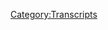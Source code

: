 {{DEFAULTSORT:
    #_TRANSCRIPT_0773:February 2, 2023
}}{{Transcript
    | title         = [[773: February 2, 2023]]
    | caption       = [https://knowledgefight.libsyn.com/773-february-2-2023 Listen to this episode on Libsyn]
    | episodeNumber = [[773: February 2, 2023|773]]
    | length        = 01:29:37
}}

{{MessageBox
    | header     = Warning: Bot Generated Content
    | text       = This transcript was automatically generated by transcription software and likely contains many mistakes and misattributions. Please check the audio for definitive quotes, attribution, and context.
    | image      = N3yvass4myg91.webp
    | imagewidth = 50px
    | id         = warning
}}

{{TranscriptBlock
    | name      = Theme Song
    | timestamp = 00:00:04.000
    | text      = Red Alert. Red alert. Red alert. Red Alert knowledge five Damn, Jordan I'm sweating knowledge party.com It's time to pray. I have great respect for knowledge. Knowledge. I'm sick of them posing as if they're the good guys shank me or the bad guy knowledge Dan and Jordan knowledge fight need money Andy and pansy can do your shopping Andy and Ken handy in Kansas and he started to pray and the Kansas surely replace Roland was huge fan. I love your world knowledge by knowledge fight.com I love you.
}}

{{TranscriptBlock
    | name      = Dan
    | timestamp = 00:00:59.000
    | text      = Everybody would like and I was reading a couple dudes like sit around worship at the altar of saline and talk a little bit about Alex Jones. Oh,
}}

{{TranscriptBlock
    | name      = Jordan
    | timestamp = 00:01:06.000
    | text      = indeed. We are Dan Jordan damp. Jordan, I have a quick question for sure. What is your bright spot today? My bright
}}

{{TranscriptBlock
    | name      = Dan
    | timestamp = 00:01:13.000
    | text      = spot man is learning new things, learning new things. Yeah. So after our last episode, I should just come to light. I've realized some stuff. I think that every cat owner understands this. Yeah. That you'll often be asleep. Or wake up and your cat is sitting there staring. They've got it. Yeah. And that's happened to me a million, of course. But after we had the last episode, I was laying in bed was taking a nap. And I woke up and Celine was staring at me. And I never would have noticed this before. But she had a jar of honey mustard.
}}

{{TranscriptBlock
    | name      = Marty Robbins
    | timestamp = 00:01:51.000
    | text      = I never would have noticed she was waiting to eat. Anyway
}}

{{TranscriptBlock
    | name      = Dan
    | timestamp = 00:02:02.000
    | text      = what's your bread spot?
}}

{{TranscriptBlock
    | name      = Jordan
    | timestamp = 00:02:07.000
    | text      = Yeah, it's beautiful. It's beautiful. My Bride spot is
}}

{{TranscriptBlock
    | name      = Dan
    | timestamp = 00:02:13.000
    | text      = appreciate that. She wasn't a hack. And she didn't go with Barbie. No. Well,
}}

{{TranscriptBlock
    | name      = Jordan
    | timestamp = 00:02:16.000
    | text      = I mean, frankly, the first thing I thought was you're gonna eat him without Grey Poupon. You're
}}

{{TranscriptBlock
    | name      = Dan
    | timestamp = 00:02:20.000
    | text      = a Grey Poupon, man. Yeah. deli mustard.
}}

{{TranscriptBlock
    | name      = Jordan
    | timestamp = 00:02:24.000
    | text      = You want to get a good saturated tasting? Yeah, yeah.
}}

{{TranscriptBlock
    | name      = Dan
    | timestamp = 00:02:27.000
    | text      = But she doesn't like the bitter and tart.
}}

{{TranscriptBlock
    | name      = Jordan
    | timestamp = 00:02:30.000
    | text      = No, and I understand. I understand. She doesn't know that you don't eat meat on the bone.
}}

{{TranscriptBlock
    | name      = Dan
    | timestamp = 00:02:37.000
    | text      = So again, I ask you
}}

{{TranscriptBlock
    | name      = Jordan
    | timestamp = 00:02:41.000
    | text      = is my wife and I watched the show conch on Earth, which is a British mockumentary type show. It's a it's a comedian. She comes? Yeah, well, she's playing the role of your your, what's his documentarian David Attenborough? Yes, he she's playing the role of your Attenborough. And she does what I think is the comedy version of close up magic. Okay, which is that comedy interview where you get a hopelessly earnest, brilliant, intellectual, some sort of like professor who spent their entire life studying something and cares so much about it. And then you act like a real
}}

{{TranscriptBlock
    | name      = Dan
    | timestamp = 00:03:22.000
    | text      = fool to them. Sort of like an Ali G situation,
}}

{{TranscriptBlock
    | name      = Jordan
    | timestamp = 00:03:25.000
    | text      = hopefully, yeah, it's 100%. Like, let me ask you the dumbest questions that you have to both consider. Hate me for, and then try and answer because you're on TV. You know, like, that's close up magic to me. Sure. Yeah, I
}}

{{TranscriptBlock
    | name      = Dan
    | timestamp = 00:03:38.000
    | text      = could see that. Yeah. And it's on air
}}

{{TranscriptBlock
    | name      = Jordan
    | timestamp = 00:03:41.000
    | text      = on Earth on Earth. And it is it is very much like that. A little bit of Monty Python kind of style of, here's the way that you say this about the earth. And we'll say it in a dumber way and then do a silly walk. Exactly. 100% of silly walk. Oh, totally. Yes. All
}}

{{TranscriptBlock
    | name      = Dan
    | timestamp = 00:03:59.000
    | text      = British humor. Look, I'm sorry, to our while. You say it all. It's all based on silly walking. That's all I've watched everything. Yeah, I've watched Fawlty Towers. Yeah, I've watched the Black Adder. Yep, watched all of Rowan Atkinson's work out.
}}

{{TranscriptBlock
    | name      = Jordan
    | timestamp = 00:04:14.000
    | text      = I mean, it's delightful delightful in totality. Mostly funny
}}

{{TranscriptBlock
    | name      = Dan
    | timestamp = 00:04:19.000
    | text      = won't stand up does not hold up. Mr. B
}}

{{TranscriptBlock
    | name      = Jordan
    | timestamp = 00:04:26.000
    | text      = if we start going back through the list of stand up that holds up
}}

{{TranscriptBlock
    | name      = Dan
    | timestamp = 00:04:32.000
    | text      = trust or be canceled. Oh,
}}

{{TranscriptBlock
    | name      = Jordan
    | timestamp = 00:04:37.000
    | text      = bad. I loved when Mr. Bean came out in that all leather red suit. And did what was Mr. Beans raw? That's what a
}}

{{TranscriptBlock
    | name      = Dan
    | timestamp = 00:04:46.000
    | text      = lot less than that if you don't take in beans raw. It's not good. Not a good egg cooked.
}}

{{TranscriptBlock
    | name      = Jordan
    | timestamp = 00:04:53.000
    | text      = Anyways, what's your bright spot?
}}

{{TranscriptBlock
    | name      = Dan
    | timestamp = 00:04:57.000
    | text      = So Jordan today we have an episode to go over Uh huh. We're gonna be talking about February 2 2023, which is today a zoom recording two, three. That's right. Can you 223? Yeah, we're recording a little bit late. So please mind the neighbors. I will do my best. But yeah, we're recording this late, because we wanted to get this turned around because we wanted to get a response from Alex to the new major report, five part series in the SPLC. Yes, about Alex's text messages, right? And unfortunately, or fortunately, Yeah, Alex doesn't even mention them. But we're gonna listen to his show anyway.
}}

{{TranscriptBlock
    | name      = Jordan
    | timestamp = 00:05:34.000
    | text      = Oh, my God. I mean, of all the things I almost I knew that was going to happen, but it's my favorite results. Yeah, it's
}}

{{TranscriptBlock
    | name      = Dan
    | timestamp = 00:05:41.000
    | text      = a strange thing. He also was going to do a six o'clock broadcast, or a show in the evening, which just impossible to turn around. We just can't. So it's possible, because he was going to take a lot of calls on that. So maybe someone would have brought it up. And so we'll check back in on my neck. But as for now, it's just a weird show. Yeah, we're gonna get down to business on that here in a moment. But before we do, let's take a little moment to say hello to some new ones.
}}

{{TranscriptBlock
    | name      = Jordan
    | timestamp = 00:06:08.000
    | text      = That's a great idea.
}}

{{TranscriptBlock
    | name      = Dan
    | timestamp = 00:06:08.000
    | text      = Thank you. Next, unbelievably, this podcast helps my anxiety. So thank you very much, Dan. And Jordan, thank you so much on our policy won't. I'm a policy.
}}

{{TranscriptBlock
    | name      = Jordan
    | timestamp = 00:06:16.000
    | text      = Thank you very much.
}}

{{TranscriptBlock
    | name      = Dan
    | timestamp = 00:06:18.000
    | text      = Next, thank you so much. You are now policy wonk, thank you so much. You're now policy walk.
}}

{{TranscriptBlock
    | name      = Alex Jones
    | timestamp = 00:06:21.000
    | text      = I'm a policy wonk. Thank you so
}}

{{TranscriptBlock
    | name      = Jordan
    | timestamp = 00:06:23.000
    | text      = much. You're now a policy wonk next, the
}}

{{TranscriptBlock
    | name      = Dan
    | timestamp = 00:06:25.000
    | text      = big guy Ryback little buddy, no, thank you so much. You're an hour policy walk.
}}

{{TranscriptBlock
    | name      = Alex Jones
    | timestamp = 00:06:29.000
    | text      = I'm a policy won't thank you very much.
}}

{{TranscriptBlock
    | name      = Dan
    | timestamp = 00:06:32.000
    | text      = Next, see no bites supplement salesman. Thank you so much. You are now policy walk.
}}

{{TranscriptBlock
    | name      = Alex Jones
    | timestamp = 00:06:36.000
    | text      = I'm a policy wonk. Thank you very much.
}}

{{TranscriptBlock
    | name      = Dan
    | timestamp = 00:06:38.000
    | text      = And in your mRNA melting your jeans. Thank you so much. You are now ballsy walk.
}}

{{TranscriptBlock
    | name      = Alex Jones
    | timestamp = 00:06:43.000
    | text      = I'm a policy wonk. Thank you very much.
}}

{{TranscriptBlock
    | name      = Dan
    | timestamp = 00:06:45.000
    | text      = And we gotta take the great to the mix. Jordan Zoo. Trans rights are human rights. Thank you so much. You are now a technocrat.
}}

{{TranscriptBlock
    | name      = Alex Jones
    | timestamp = 00:06:51.000
    | text      = I'm a policy wonk. I have risen above my enemies. I might quit tomorrow. Actually. I'm just gonna take a little break now. A little breaky for me. And then we're going to come back. And I'm gonna start the show over, but I'm the liberal.
}}

{{TranscriptBlock
    | name      = Alex Jones
    | timestamp = 00:07:13.000
    | text      = Fuck you. Fuck you. I got plenty of words for you. But at the end of the day, Fuck you and your new world order. And fuck the horse she wrote in on and all your shit. Maybe today should have been less broadcast. Maybe I'll just be gone a month, maybe five years. Maybe I'll walk out of here tomorrow. And you never see me again. That's really what I want to do. I never want to come back here again. I apologize to the crew and the listeners yesterday that I was legitimately having breakdowns on air. I'll be better tomorrow.
}}

{{TranscriptBlock
    | name      = Dan
    | timestamp = 00:07:46.000
    | text      = He's not nor shall he ever be. I doubt it. So I think one of the big takeaways that people had from these texts that came out because we got to talk about this a little bit is the idea that he asked for a sucky. That's it? I think that that would not be it's kind of gross. I think a lot of people took that as gross. Sure. But it would not really matter except for the brake ease and stack ease. Like it seems like just something he does it is Do you know what strange, infantilizing of language
}}

{{TranscriptBlock
    | name      = Jordan
    | timestamp = 00:08:19.000
    | text      = I mean, it is borderline Australian. I don't know if you've I don't know if you've here heard Australian people shorten words. But it's always a shorter version of if you have a knife. It's a knife he like that's just the way it works. In Australia. We have a lot
}}

{{TranscriptBlock
    | name      = Dan
    | timestamp = 00:08:31.000
    | text      = of Australian listeners. They would not pronounced cuaca.
}}

{{TranscriptBlock
    | name      = Jordan
    | timestamp = 00:08:35.000
    | text      = They will all confirm that Australians add ie to the end of a lot of words for fun. Oh,
}}

{{TranscriptBlock
    | name      = Dan
    | timestamp = 00:08:43.000
    | text      = all right. This is a thing sound off New South Wales. IB off.
}}

{{TranscriptBlock
    | name      = Jordan
    | timestamp = 00:08:48.000
    | text      = It's a weird. That's a nice thing. This is a Yeah.
}}

{{TranscriptBlock
    | name      = Dan
    | timestamp = 00:08:51.000
    | text      = So I have written some prepared thoughts about this. Yes. Because your prepared statement? Yeah. So something that's an element of my current life that I could never have predicted me or five years ago is that I'm frequently in a position where I know a lot more than I can reveal. I feel privileged that I've achieved some kind of a place in this world. And I always go out of my way to respect privacy and non disclosure. For example, I flew to Austin to sit in on the Alex and Daria depositions in early December 2021. And no one other than a few private friends knew that happened. It delayed January 2022. When we covered it on the depositions on the podcast wherever they were released, driving friends, and then me too sure, yeah, businesses. For two months, we gave no indication that I'd taken a trip across the country and was in the same room as Alex himself. At that time, I knew that Daria had said that spreading conspiracies that Sandy Hook victims are still alive might be a generous act and could provide the parents with some hope. I knew that you can't imagine how hard it was for me not to talk about
}}

{{TranscriptBlock
    | name      = Jordan
    | timestamp = 00:09:58.000
    | text      = didn't even tell that to me in private and that That would have made us giggle for
}}

{{TranscriptBlock
    | name      = Dan
    | timestamp = 00:10:01.000
    | text      = a turn and it's so relevant to stuff. It seems like so much. And, you know, still you didn't I say all this as an intro to explaining that I've known this SPLC article was gonna come out for past couple months. Yeah, I'd wrestled with how it was gonna address this when it did come out. And I feel like the only way to navigate this is to be as transparent as I can be, and give some sincere opinions. I've also reviewed all the texts, and I have a lot of thoughts about them, which we can start to get into now a little bit. When I first reviewed them, which I did as a part of my role as the consulting expert in the Heslin Lewis case, it really hurt. I approached the prospect of this level of access to Insight information to be a gold mine and I reveled in what I might learn about this con man that I've studied for years. And I would be lying if I said that there wasn't some level of giddiness. In me as I look, oh, my God. Yeah, as I read through them, so much of it is pretty personal stuff, and it really fucking bummed me out. For one, it validated a portrait of Alex that it's pretty obvious if you listen to his show critically at all. And it was a little deflating to realize that he's basically as much of a mope as he seems to be. But even beyond that, there's some real pathos and complicated feelings that come up when you peek into the inner workings of a monster's life. And that's the work for biographers, which I'm not at this point, not yet. After reviewing the text, it became difficult for me to do my normal work for a bit. I've always tried to make an exercise of practicing abstract empathy for Alex in as much as it's important to recognize his personhood.
}}

{{TranscriptBlock
    | name      = Jordan
    | timestamp = 00:11:34.000
    | text      = And I would add radical abstract says, I'll give you that when
}}

{{TranscriptBlock
    | name      = Dan
    | timestamp = 00:11:40.000
    | text      = I tried to respect and understand that he is a person as opposed to like some supervillain mastermind, seeing the personhood laid bare in a context where Alex felt a reasonable expectation of privacy was a little bit complicated. Yeah, the feelings of I'm not gonna get into specifics or details. Sure. Nor could I really, at this point, even from memory, but when I was reviewing the texts, these are some of the emotions that I had. Yeah. That said, there are some pretty newsworthy things in this tranche of texts, just probably not the things that the public expects are going to be rare. There's a certain hype surrounding the specter of Alex's mysterious revealed text, like people think the Deathstar blueprint is going to be in there. And they're going to be disappointed if they think that
}}

{{TranscriptBlock
    | name      = Jordan
    | timestamp = 00:12:20.000
    | text      = oh, he was behind January 6, the whole time. Sorry, this
}}

{{TranscriptBlock
    | name      = Dan
    | timestamp = 00:12:23.000
    | text      = is good news all over the place of Scooby Doo. However, there are things that I'm excited to be able to talk about, because they do directly intersect with our work. As a courtesy to everyone involved. I'm not going to talk about any of those things until the SPLC does or until their series is over, because I do think that they're going to get to them in later installments. So full disclosure, I was initially involved in that project as a third party along with Michael and Megan, yes, I was approached under the understanding that the project would not be about Alex's personal life, and would focus on some of the more important Though admittedly less attention grabbing aspects of information in the texts. Over the course of my time working on the project, it didn't feel like this was the direction that things were going, and I decided to quit on January 4. There are many aspects of this that I'm not going to discuss and will remain private. But I ultimately didn't feel like this was something I cannot disclose right in good conscience. Of course, this is a gigantic story about Alex Jones, the person who I've studied and commented on for the past six years, so ignoring it doesn't feel like an option, and covering it well, not revealing my involvement also feels like it would be lying to the audience, even if only by omission. on a fundamental level, my disagreement with the piece was that it as it was planned, which is reflected in the form it's been released, and is the rumination on Alex's private life in ways that I don't feel are productive, or even at times are self defeating. I'd like to go through a couple of these dynamics in detail to explain my Yeah, of course, one of the topics that's covered in great detail in the article is the subject of Alex's marriage and the rockiness that the texts imply, no matter what you do, you will never get an accurate picture of someone's personal relationship with someone they're in an intimate relationship with from an incomplete series of text messages. And it's my feeling that you shouldn't try. I'm not saying that the stuff in there should just be ignored, because there's clear indications that Alex seems to be engaging in really destructive behavior, like what appears to be stalking, and that's a serious matter. I just don't know if it's a matter of primary importance to a piece about him and it'd be more relevant to law enforcement, quite frankly, than the reading audience. There's another issue that the dipping into this territory introduces and that's a matter of completeness, I can see that the picture that's painted in the article is fair in as much as it reflects the texts. But it also doesn't include a ton of other context from texts. There's a selectiveness to what's being covered, which is always going to be an angle for possible criticism by someone like Alex when you're addressing his personal life. Right Case in point the SPLC article, it says that Alex's wife mentions that they Should get divorced six times and the text which is true, but the texts also include Alex saying that multiple times himself, when you introduce the notion that she wanted a divorce at times, it becomes an omission to not also mention that he did. They have a chaotic rocky relationship that much is true for sure based on the picture you get. But they also send each other sweet messages and have clearly inside jokes that none of us could possibly understand. It was my personal opinion that it's possible to understand and recognize that Alex is most likely a very abusive asshole. And also think that it's really shitty to publish messages where the only news value is to demonstrate that a married couple are probably cheating on each other and have fights. The second matter is the alcoholism. This is an interesting question, because it straddles the line between things that are already pretty public and things that are really sad and private. Alex is already very obviously a person who struggles with drinking, he said as much on air, he's been on air very drunk way more than once. He's claimed that he was drunk on air when he defamed Sandy Hook families, and that video surveillance of him drinking at the office was leaked a few months back. I think that this is a case where it does seem relevant that Alex is having people fetch him vodka during the time when he's on air, often before noon. But here's the twist. I checked the shows from the days where in the texts where he's requesting booze, he seems totally normal. Those aren't days where he was clearly drunk or having huge outbursts on air. And I thought that was pretty weird. I thought, like, for sure. Here's where we find a drunk episode was probably drunk, but he was just maintaining or whatever they you
}}

{{TranscriptBlock
    | name      = Jordan
    | timestamp = 00:16:35.000
    | text      = wouldn't also have that, like, if you had a text on a day, you think that the day was important. So you might add the cross reference, you know, whatever,
}}

{{TranscriptBlock
    | name      = Dan
    | timestamp = 00:16:42.000
    | text      = but nothing happened on the show. See, he's drunk, but he's drunk in the way like maybe someone who just needs to fix his context might work. I feel like the conversation about his arrest for driving impaired and the way that alcohol intersects with what he puts out into the world is totally fine. And some of the texts really do help illustrate that. The problem is that this problem with alcohol extends into his personal life. So if you're covering his personal life, it's pretty difficult to disaggregate that from the conversation. I don't know how to do this. And I don't necessarily think the argument cold does a terrible job. But at times, it's it's hard not to feel like you're wallowing in Alex's misery, and I don't know if that's necessary. It made me feel uncomfortable. The last thing I want to touch on is the pornography section, which was the reason I left the project. It was an impasse that we couldn't get around and I felt that I couldn't be involved. Alex sending his wife porn links while being a public opponent of porn is pretty hypocritical. But there's also nothing wrong with sending your spouse links to porno that they're clearly fine with receiving. The problem is the on show message and the illustration that the messenger doesn't live up to the prescription his message is sending doesn't help make that point. The fomenting conspiracies about pornography and demonizing sex workers is the problem sending porn privately is not by connecting these two things and making a critique that appears to hinge on that hypocrisy. It does seem to imply that if Alex didn't send his wife porn, he'd be in good standing to make the arguments that he does. And I don't buy into that. I can understand critiques that this is newsworthy, and I disagree, but we can agree to disagree on this. On the other hand, the rest of that section is unacceptable for me. The final paragraph is a clear attempt to imply that Alex is bisexual or has bisexual leanings. For anyone who hasn't read the article. I will just read you that paragraph. Quote, the text hate watch reviewed further reinforced the likelihood that the Infowars host demonstrates different views on sexuality in his personal life than he professes on his notoriously bigoted show. In addition to viewing pornographic material involving group sex, his wife is sending Jones a picture of a black man's erection in the texts. There are no women in the photo. Jones and his wife also exchanged messages expressing favorable view of views about bisexuality. On February 1 2020, Erica wolf Jones texts her husband up by it was and is my opinion that the source material doesn't justify this coverage, view and group sex related porno doesn't update your sexuality at all. And the texts referenced by the about him and his wife could easily be inside jokes. Sending a picture of a dick doesn't mean anything and they fight so much that discerning the context is impossible, as his wife does say up by but who knows what that means. And it comes in response to Alex telling her you be Hoh. The language and the up construction makes me strongly suspect that this is an inside joke between married people. Further context from the text supports this as another point. His wife says I'm a bisexual elf followed by an emoji that looks like a superhero with a mask. She's clearly not saying this sincerely since she's responding to Alex texting an article from daily wire about Mark Ronson identifying as a POC She will she is
}}

{{TranscriptBlock
    | name      = Jordan
    | timestamp = 00:20:00.000
    | text      = also not an elf. No, that is confirmed as of press time.
}}

{{TranscriptBlock
    | name      = Dan
    | timestamp = 00:20:04.000
    | text      = Yes, they're making fun of Mark Robinson's identity. And I wouldn't be too surprised if the UB by has something similar to it. But from the material that exists, you can't possibly know the context of any of this. It's my belief that this kind of coverage is not just sloppy, it's also dangerous. At best, you could say that the article is trying to plant a seed that while Alex is anti LGBTQ on air, he's bisexual off air. This again runs into the problem that I mentioned earlier, where being bisexual is completely fine. And his on air positions aren't made any better or worse, based on his attractions. I don't know what Alex's sexuality is or what he's into. And to be perfectly honest, I don't care. That's his business. And I don't think I understand it any better from having reviewed the texts, I have a very strongly held belief that this doesn't need to be in the article nor any piece that's meant to be critical of Alex, if you're producing something that is critical of Alex, the best case scenario that you could be hoping for is to inform people about him. And that new awareness diminishes their respect for him. If you're going to get anyone who likes Alex to have second thoughts about him based on this, you're not actually helping, you're getting them to direct their homophobia at Alex. In addition to everyone else, you're also not informing non Infowars supporting people because this argument is based on such flimsy evidence that it doesn't support its own weight, you're liable to get people jumping to the assumption that Alex is secretly gay or bi. And you run to the you run the risk of feeding into the trope that homophobes are just secretly angry about themselves being gay. In the process, you weaken the actual criticism of Alex's rhetoric, which doesn't need to touch on his personal life to demolish and to have a strong critique of people can have different feelings about my perspective on that. But we do need to stress that the basis for this paragraphs inclusion in the article is not solid. And I understand that the article didn't actually claim that Alex was by but I think everyone here is an adult, and we recognize the clear implication, and people on Twitter certainly did. And in the comment section of articles about this, you can get the sense. Here's just a couple of you can find very easily on media Eitz article about this. The frogs turned me by Alex Jones. Alex Jones was Alex Jones. Being in two black guys wasn't on my 2023 Bingo card, and a ton of variations of that same joke. When's Jones gonna elope with Santos? People got the message. This problem is clearly never was never going to be manageable because the second installment of this article includes Jacob Engels, who's a proud boy who is an associate of Roger stones, and he is unnecessarily identified as a gay man three times in the article, presumably to justify this paragraph, quote, angles addressed revelations about Alex Jones his personal life that appeared in part one of this series saying, quote, I don't think there's anything wrong with being a red blooded American male. That's what Alex is about how he navigates the far right as a gay man angles said, quote, I try to live my life very quietly when it comes to my sexuality. I tried to keep that to myself, and not hoist that upon others. I they were able to reach angles and get common from them. And presumably one of the questions they asked him was about Alex's sexuality, which is a strong indication about the interest and the direction of that coverage. Again, this question was being posed to angles. It's predicated on some porn licks, links, a picture of a dick and almost certainly a joke between Alex and his wife. So I wanted to I know maybe that was too much, but Oh, not at all. I wanted to again, you
}}

{{TranscriptBlock
    | name      = Jordan
    | timestamp = 00:23:35.000
    | text      = know, my favorite, you is righteously angry. Remember the Greenwald episode? Nah, yeah. I like a good speech.
}}

{{TranscriptBlock
    | name      = Dan
    | timestamp = 00:23:43.000
    | text      = I don't want to, you know, shit too much on things. But I know that there are just questions. You know, there is this exists. This was released. Obviously, there's a bunch of people who've tweeted at me and sent me messages, people saying, I hope they consulted Dan on this. There's going to be that question asked, and so I feel like it'd be lying for me to say no, I didn't I wasn't involved at all right. And so I say, yes. Why aren't you on the article? That introduces that new question. And so I quit. That is the answer to that. Why did you quit? Right? And I wanted to be as transparent as possible without, you know, impugning people at the SPLC or being like, Oh, this is all fucking bullshit. Absolutely. Like that is a that is an impasse. For me. That was something that we did not see eye to eye on. I still definitely don't think was appropriate. I was not really involved in the second article. Maybe a tiny bit. I wasn't I wasn't around when drafts of that were writing. Right. So I my involvement sort of ended with and I do have the utmost faith that they are going to cover more relevant things and more substantial things that aren't just his personal life check in later installments. But I wrestled and struggled with, do I take my name off the first one and then try to stay involved in the other ones? Right? What message does that send? Right? Can I still be involved? And sort of extricate myself? And I felt like I couldn't. I felt like I couldn't get around that. Yeah. And I also felt like it would be something that would, the audience, maybe quite rightly, would have concerns about me being someone who has been fairly against covering Alex's Personal life In the past, we do our best to avoid unnecessarily bringing up stuff that is kind of like add it's not not. Yeah, it's, I felt like the audience might feel betrayed by that. And I think that would be fair of them to feel. Yeah. And so I don't know, this is tough.
}}

{{TranscriptBlock
    | name      = Jordan
    | timestamp = 00:26:02.000
    | text      = No, no, no, I understand. I mean, I realize I think that people would be interested in my feelings about it. I will, I will say this. All right, if if Michael would like to know further thoughts, that'd be great. We can talk. Otherwise, I think all I have to say and the only important thing to me. Like when I go through all of the different thoughts that I've had, I was
}}

{{TranscriptBlock
    | name      = Dan
    | timestamp = 00:26:29.000
    | text      = hoping your joke was gonna be I asked my wife for a sucking attention.
}}

{{TranscriptBlock
    | name      = Jordan
    | timestamp = 00:26:35.000
    | text      = But I mean, if you want to talk about that, if you've ever texted your wife like I want to have sex and then you're judging him for that then go fuck yourself. But but but baba, baba, baba, baba, whatever, I'm not gonna get it. I'm not gonna get into this
}}

{{TranscriptBlock
    | name      = Dan
    | timestamp = 00:26:46.000
    | text      = certain I've said, so. I'm not gonna
}}

{{TranscriptBlock
    | name      = Jordan
    | timestamp = 00:26:49.000
    | text      = get into it. Right. Because? Because for all the things that I could say, the meaningful thing that occurred was you left the project. Right. So I have to do that. I really don't feel like one we have any involvement or any responsibility to respond? Yeah, not really. I think the response was you left and I think that says everything you need to know. Well, and
}}

{{TranscriptBlock
    | name      = Dan
    | timestamp = 00:27:12.000
    | text      = the stuff that like I think is definitely more relevant to our show, and we'll have more conversation on the show will be in the later articles. Yeah, sure that they have. And so who cares? discuss those things as it relates, then. But for now, there's not a whole lot related to his personal life that I feel is relevant. Yep. And I think a lot of the stuff in the second article is stuff we already have covered. I don't know if the texts necessarily bring much to light on that. Yeah. And quite frankly, a big portion of the second article is pieces of a transcript of that. Gavin McInnes show. Yeah.
}}

{{TranscriptBlock
    | name      = Jordan
    | timestamp = 00:27:51.000
    | text      = The one we covered extensively.
}}

{{TranscriptBlock
    | name      = Dan
    | timestamp = 00:27:53.000
    | text      = Yeah, we we already.
}}

{{TranscriptBlock
    | name      = Jordan
    | timestamp = 00:27:54.000
    | text      = We already got that one. Good work.
}}

{{TranscriptBlock
    | name      = Dan
    | timestamp = 00:27:56.000
    | text      = So great job anyway. Yeah. I kind of thought Alex would respond to this because he's petty. Yeah, but
}}

{{TranscriptBlock
    | name      = Jordan
    | timestamp = 00:28:04.000
    | text      = it's the SPLC. Right. Come on. It's the SPLC.
}}

{{TranscriptBlock
    | name      = Dan
    | timestamp = 00:28:09.000
    | text      = So they released the first part after he would have been unfair on would that be Wednesday? So there wasn't any time for him to respond. There wasn't a special report up on banned odd videos. Yeah. I don't know if he yelled into the woods. I did not get a recording of that. I don't know. But yeah, so I thought that the second Thursday show would be the first opportunity we really have Right, right. And boy, it's disappointing but it's still a show it's a pointing for other reasons. Because it's not a terrible episode for us to talk about your state just there isn't any of this
}}

{{TranscriptBlock
    | name      = Jordan
    | timestamp = 00:28:45.000
    | text      = what what an us circumstance to arise
}}

{{TranscriptBlock
    | name      = Dan
    | timestamp = 00:28:49.000
    | text      = so here is an out of context drop from today's show.
}}

{{TranscriptBlock
    | name      = Alex Jones
    | timestamp = 00:28:52.000
    | text      = A lot of leftists like Sean Penn and others are calling for nuclear war like it's funny. Don't you love that suddenly the biggest leftist anti war anti US military people that want a nuclear war? They're they're idiots.
}}

{{TranscriptBlock
    | name      = Caller 3 (773)
    | timestamp = 00:29:02.000
    | text      = And Spicoli
}}

{{TranscriptBlock
    | name      = Alex Jones
    | timestamp = 00:29:05.000
    | text      = God bless you. Thanks for the call.
}}

{{TranscriptBlock
    | name      = Jordan
    | timestamp = 00:29:09.000
    | text      = What do you got it Oh,
}}

{{TranscriptBlock
    | name      = Dan
    | timestamp = 00:29:11.000
    | text      = classics, but totally wanting nuclear war. Love it.
}}

{{TranscriptBlock
    | name      = Jordan
    | timestamp = 00:29:15.000
    | text      = That's That's why you can't be that's why you just can't move. You get transitioned from backlog to whatever you can't you're just because you're Spicoli book goalie, Colet. Goodbye.
}}

{{TranscriptBlock
    | name      = Dan
    | timestamp = 00:29:25.000
    | text      = So, the first hour of the show is fairly boring, anti trans, naturally, agitation and what have you. So we're gonna jump in in the second hour. Right? And I was pretty shocked by this in the second hour. There's Greg Reese report. And I often ignore these because his voice is droning, and his work is subpar. But this is like legit shocking.
}}

{{TranscriptBlock
    | name      = Greg Reese
    | timestamp = 00:29:53.000
    | text      = Many Americans refused to recognize the endless crimes against humanity being committed by our own Government, and so by default, they blindly support it. Even when the American government is caught funding bio weapons labs around the Russian border, many Americans turn a blind eye. And so now the majority of the world stands with Russia and see America as the main threat against humanity. A new video produced by Russia's Wagner private military is now recruiting Americans to join them in their fight against the United States, pointing out how the United States has become a force of evil, and is no longer what our forefathers intended it to be.
}}

{{TranscriptBlock
    | name      = Announcer
    | timestamp = 00:30:38.000
    | text      = You were a hero to your country, giving your best years in the Army. You dreamed of defeating evil. You're trying to make America great again.
}}

{{TranscriptBlock
    | name      = Announcer
    | timestamp = 00:30:50.000
    | text      = Holy shit.
}}

{{TranscriptBlock
    | name      = Jordan
    | timestamp = 00:30:51.000
    | text      = Dan. Dan. Dan. Yeah, did Greg Reese just make it a Russian army recruitment video for American people?
}}

{{TranscriptBlock
    | name      = Dan
    | timestamp = 00:30:58.000
    | text      = Well, it's even worse than that. Because the wagon, the Wagner group, Wagner group. Yeah, they are not the Russian military. They're a private.
}}

{{TranscriptBlock
    | name      = Jordan
    | timestamp = 00:31:05.000
    | text      = They're just an army army. Yeah, the Wagner group, the literal Wagner, Wagner Wagner group.
}}

{{TranscriptBlock
    | name      = Dan
    | timestamp = 00:31:12.000
    | text      = It's kind of strange for someone in Alex's position or Infowars staffs position where they've spent so much time screaming about the Azov battalion to now be playing a recruitment ad in a pretty complimentary and agreeing light. For the Wagner group. That's strange.
}}

{{TranscriptBlock
    | name      = Jordan
    | timestamp = 00:31:31.000
    | text      = That is truly a a new twist on Starship Troopers. You know, you know, those recruitment videos? Like the bugs are killing us all. What if you were in fucking Buenos Aires listening to somebody be like, Dude, you got to join those bugs? Did you see that brain bug? That brain bug is revealing that we're not the humans we used to be? We're just shitty brain bugs.
}}

{{TranscriptBlock
    | name      = Dan
    | timestamp = 00:31:54.000
    | text      = Let me play you this bug.
}}

{{TranscriptBlock
    | name      = Jordan
    | timestamp = 00:31:55.000
    | text      = I know. It's a bug add. Sorry, neighbors.
}}

{{TranscriptBlock
    | name      = Dan
    | timestamp = 00:32:00.000
    | text      = See, this is great that we've gotten to the point where you can neighbors myself as
}}

{{TranscriptBlock
    | name      = Jordan
    | timestamp = 00:32:03.000
    | text      = myself. I've finally grown six years later.
}}

{{TranscriptBlock
    | name      = Dan
    | timestamp = 00:32:07.000
    | text      = Yeah, I thought this was I mean, obviously, they're always pretty supportive of Russia and Putin, but like, yeah, sure, sure. This is another level. I also it needs to be said I couldn't find direct confirmation that this ad actually was made by the Wagner group, right. But there are people experts have said like, this seems like something they would make. Yeah, but there wasn't authentication as of the time that I was looking into it.
}}

{{TranscriptBlock
    | name      = Jordan
    | timestamp = 00:32:31.000
    | text      = What's fascinating about that, is that even if it was fake, the moment Greg Reese included it in a real ad to join the military. It is now a real ad to join the military.
}}

{{TranscriptBlock
    | name      = Dan
    | timestamp = 00:32:43.000
    | text      = Well, yeah, that's the power regardless of the authenticity of the video itself. Prior resists message is the same, the same and that's real. Yeah. So anyway, you please the AED
}}

{{TranscriptBlock
    | name      = Jordan
    | timestamp = 00:32:53.000
    | text      = and then that's a long way to go from support Putin for being as male chauvinist, you should probably die in a country you've never been to
}}

{{TranscriptBlock
    | name      = Dan
    | timestamp = 00:33:00.000
    | text      = before fighting side by side. Adjacent militia. Yeah, join the Nazis. So anyway, here they play the whole report, here's the end of it. And Alex's take,
}}

{{TranscriptBlock
    | name      = Announcer
    | timestamp = 00:33:11.000
    | text      = again, to realize that this is this is not the American founding fathers dream has become the focus of the evil that is destroying the whole world. And today is Russia.
}}

{{TranscriptBlock
    | name      = Jordan
    | timestamp = 00:33:32.000
    | text      = Now that I've heard the song, I do kind of want to join Nazis.
}}

{{TranscriptBlock
    | name      = Announcer
    | timestamp = 00:33:39.000
    | text      = Future of Great America, join the ranks of the warriors of Russia helped defeat evil. Oh, it will be too late. For everyone who's
}}

{{TranscriptBlock
    | name      = Jordan
    | timestamp = 00:33:47.000
    | text      = also a car commercial, they realize that right?
}}

{{TranscriptBlock
    | name      = Greg Reese
    | timestamp = 00:33:53.000
    | text      = If Americans were as righteous as we think we are, then we would not stand for such a corrupt government wreaking havoc on the rest of the world in our name. Instead, most of us are content fighting each other and turning a blind eye reporting for Info Wars. This is Greg Reese.
}}

{{TranscriptBlock
    | name      = Alex Jones
    | timestamp = 00:34:12.000
    | text      = Well as a powerful report. We're gonna be getting to that when we come back, ladies and gentlemen.
}}

{{TranscriptBlock
    | name      = Dan
    | timestamp = 00:34:21.000
    | text      = I'm not sure he ever does really get back to it. But I don't know what's powerful about that. It's it's really even bizarre if you tried to track the thought, like Greg Reese, I guess if he wants to make a video about how like our government is complicit in a lot of really horrible things, right. Fair enough. Sure. And maybe there is some ways that you can withdraw support. Like there are people who are conscientious objectors to war, whenever there's a draft, there are people who are principled tax protesters who, you know, make a point of refusing to pay taxes because it goes to funding the war machines or what have you. Yeah, there are people like that. And he could he could, you know, express some of that sentiment Sure. Doesn't make sense to include the Wagner group. That even that seems like a far bridge. It's,
}}

{{TranscriptBlock
    | name      = Jordan
    | timestamp = 00:35:14.000
    | text      = I mean, What's odd about it? What's odd about it is I kind of think that that would be if you transcribed it wouldn't be too much different from a pamphlet for the Bolshevik Revolution. Like, it's legitimately like, Hey, come on. Now. Let's go help Russia solve its problems? Wow,
}}

{{TranscriptBlock
    | name      = Dan
    | timestamp = 00:35:33.000
    | text      = I don't think that there is much hope of recruitment, like direct, although I would have probably said that about the Taliban too. And they seem to have gotten some folks. But like, I think that there's just a demotivating desire in this.
}}

{{TranscriptBlock
    | name      = Jordan
    | timestamp = 00:35:50.000
    | text      = I mean, it's fucked up,
}}

{{TranscriptBlock
    | name      = Dan
    | timestamp = 00:35:52.000
    | text      = you know, weird choice on Greg's part, right here choice on Alex's part, right?
}}

{{TranscriptBlock
    | name      = Jordan
    | timestamp = 00:35:56.000
    | text      = I can see, I can see. Why do people call me a Russian agent, many of the people who formed the foreign battalion in Ukraine, you know, like, like the French Foreign Legion, if you will, back in the day, although not a fan of them. I get that, because they feel like they are fighting for a cause worth dying for. What I don't get is the idea that you would go join the Nazis because Greg Reese told you it was a good idea. Well, he doesn't even
}}

{{TranscriptBlock
    | name      = Dan
    | timestamp = 00:36:26.000
    | text      = connections, right, right. Hey, that
}}

{{TranscriptBlock
    | name      = Jordan
    | timestamp = 00:36:29.000
    | text      = one? If you do that, that's you're going to do whatever you want no matter what, that has nothing to do with Gregory. So ultimately, I feel Yeah.
}}

{{TranscriptBlock
    | name      = Dan
    | timestamp = 00:36:37.000
    | text      = So Alex has a obviously a little bit more trans attacking panic issue and LGBTQ anti sentiment, just in general.
}}

{{TranscriptBlock
    | name      = Jordan
    | timestamp = 00:36:47.000
    | text      = In some ways, maybe he is responding to the
}}

{{TranscriptBlock
    | name      = Dan
    | timestamp = 00:36:49.000
    | text      = No, he's mad about a video from a North Carolina school where a non binary teacher was speaking to preschool students. Yeah, with a puppet. That was a non binary puppet. Sure. And the kids seem to understand the concept. Right? And this is infuriating to Alex. Oh, of course.
}}

{{TranscriptBlock
    | name      = Jordan
    | timestamp = 00:37:10.000
    | text      = So this even a child can understand this thing that blows my brain up?
}}

{{TranscriptBlock
    | name      = Dan
    | timestamp = 00:37:14.000
    | text      = Well, no, because they only understand it because they've been brainwashed you There we
}}

{{TranscriptBlock
    | name      = Jordan
    | timestamp = 00:37:17.000
    | text      = go. As opposed to I can't understand it because I've been brainwashed. Ah,
}}

{{TranscriptBlock
    | name      = Dan
    | timestamp = 00:37:21.000
    | text      = so that'll come up later, but it doesn't form some of Alex's basically he's still on the purple penguins shit. Sounds right. And you
}}

{{TranscriptBlock
    | name      = Alex Jones
    | timestamp = 00:37:29.000
    | text      = can't say you're a mother or father. You can't say you're a boy or girl. You can't on literature in Canada and in the UK in many other countries, shame mother or father on the first grade entrance form. You don't have rights to say you're a man or woman but everything else has a right computers have rights robots have rights. clones have rights replicants have rights. But remember, it's all controlled by the globalist by the next day. Your phone calls or a few minutes went right to you after break gone right to call strong disagree.
}}

{{TranscriptBlock
    | name      = Jordan
    | timestamp = 00:37:57.000
    | text      = Of all the things that replicants have rights is not one of them. Now clones, I don't know if we have clones here we have replicant but, obviously, have you never done the test? Oh shit, I've never done the Harrison Ford test with you to do it. I forgot the test. I know. Support was replicated. Let's
}}

{{TranscriptBlock
    | name      = Dan
    | timestamp = 00:38:19.000
    | text      = so yeah, purple pen wouldn't ship. Sure. But then also just we're gonna get to calls. Yeah, that's laying the lamb table, right? So we're not going to get to calls. I need other people to hate trans people to write and I would like them to throw out some bullshit that I can respond. Let me riff a little bit. But we're not gonna get to calls because Alex gets preoccupied with how, like, we've got to support small businesses. Okay, and well, because big businesses are controlled by the globalist
}}

{{TranscriptBlock
    | name      = Alex Jones
    | timestamp = 00:38:46.000
    | text      = I like big box stores. I like fancy hotels. You know, I like flying first class on airplane. But at the end of the day, all of those big corporate things are predatory and are controlled by the globalist and are there to target humanity. And so I am really now when I travel or go places, I try to go to the small place the little place, the privately on place, I try to go always go to small restaurants. I never, never go to big chains anymore, unless I'm at an airport and have to, because they're owned by globalist ladies and gentlemen. And I'll have friends in town, they go, Hey, I'm staying at the Four Seasons, come down, let's have dinner and I go I'm not going to eat at the Four Seasons. And they say why? I Well, it's owned by Bill Gates. And how do you know that?
}}

{{TranscriptBlock
    | name      = Dan
    | timestamp = 00:39:35.000
    | text      = Yeah, man, good for you.
}}

{{TranscriptBlock
    | name      = Jordan
    | timestamp = 00:39:37.000
    | text      = I mean, I'm tempted to say however you get there. Sure. You know, I feel the same way. I don't stay at fancy hotels when I travel. I don't eat it big restaurants whenever I travel. I can't afford it.
}}

{{TranscriptBlock
    | name      = Dan
    | timestamp = 00:39:48.000
    | text      = That's not mean it wasn't a fancy hotel, but we'd stayed at a chain when we were in Austin. Last time I know you were in a hotel.
}}

{{TranscriptBlock
    | name      = Jordan
    | timestamp = 00:39:58.000
    | text      = I mean, I said
}}

{{TranscriptBlock
    | name      = Dan
    | timestamp = 00:39:59.000
    | text      = It wasn't super fancy, but it wasn't corporate. It was corporate trip. Yeah, I mean, I agree, though, like, in terms of like, okay, well, you're supporting small business good for you. But you're probably gonna support the Wagner group of small businesses. It's kind of you know, what they're angry about. You're supporting small businesses,
}}

{{TranscriptBlock
    | name      = Jordan
    | timestamp = 00:40:17.000
    | text      = like, you know, hey, like, if you're ordering food, and the place you're ordering from has their own website, and you can order from there. And you order from there, they get like, 40% more out of your order than if you order through GrubHub. So do that if you can, right, that makes perfect sense. I'm with you. Not because GrubHub or the globalists working with the devil?
}}

{{TranscriptBlock
    | name      = Dan
    | timestamp = 00:40:38.000
    | text      = Counterpoint. Yeah. GrubHub are the globalist in the working for the devil. Wow, you convinced me haha. So it really isn't about small business versus big business the globalist being in charge. Right. Alex wants to return to the earth. That was a split take.
}}

{{TranscriptBlock
    | name      = Jordan
    | timestamp = 00:40:55.000
    | text      = Yeah, you got me you got me? No return to the earth. No,
}}

{{TranscriptBlock
    | name      = Dan
    | timestamp = 00:40:59.000
    | text      = you got me you spit. Okay. I mean, it was only a little. It was that was a legitimate, um, he wants to get back to the soil. He wants to. He's, he's gonna get back into agriculture. Like his dad.
}}

{{TranscriptBlock
    | name      = Alex Jones
    | timestamp = 00:41:20.000
    | text      = My dad's you know, he's, like, 100 cattle out there just for the tax exemption. He's going back into cattle production back into a bunch of other production and he's planting Christmas Tree Farm. They're putting in a bunch of stuff. And my dad knows us the thing to do and we're going back in agriculture, balls, the walls. And because I'm not just gonna sit here and run my mouth about how to do it, and I'm not doing it. I am doing and so it's what you're meant to do. We need to do it, pronto. All right, I'm gonna shut up now. Jones. I'm gonna go to your call, but they're cutting off our damn energy. They're cutting off our food. The answer is buy local food support local farmers. And the Amish and the Mennonites are the light to carry us out of this.
}}

{{TranscriptBlock
    | name      = Dan
    | timestamp = 00:42:07.000
    | text      = Okay. I don't think the Amish or Mennonite want anything to do with you.
}}

{{TranscriptBlock
    | name      = Jordan
    | timestamp = 00:42:10.000
    | text      = I mean, I will say there's a certain sense of irony for a racist propagandists to suddenly become a sharecropper. That's interesting. There's, there's a certain difference.
}}

{{TranscriptBlock
    | name      = Dan
    | timestamp = 00:42:22.000
    | text      = I mean, look, you're only you only have yourself to blame for not going to cause you don't need to be so mad. Andrew, like, I know that there is a perception we talked about this, I think on the last episode or recently, there's a perception about Amish and Mennonite that who really don't think Alex understands now and also not all Mennonites live in rural areas. I think my parents are Mennonites. They lived in Austin. And they now live in Kansas City. They live in the city.
}}

{{TranscriptBlock
    | name      = Jordan
    | timestamp = 00:42:53.000
    | text      = I think he's trying I think what he's doing is he's mistaking the popular like, okay, Amish is a seminal synonym for Luddite. You know where somebody who does do shoes technology
}}

{{TranscriptBlock
    | name      = Dan
    | timestamp = 00:43:06.000
    | text      = and is a separatist? Yes, exactly. lives in a like self governed enclave. What he what
}}

{{TranscriptBlock
    | name      = Jordan
    | timestamp = 00:43:15.000
    | text      = he's really describing are sovereign citizens.
}}

{{TranscriptBlock
    | name      = Dan
    | timestamp = 00:43:19.000
    | text      = That's what he wants. To him. Amish and Mennonite is the code for that basically. Right? But he wants he wants the soil. So everyone, everyone's got to get out of the out of the city. How
}}

{{TranscriptBlock
    | name      = Jordan
    | timestamp = 00:43:31.000
    | text      = does the city Yeah, naturally,
}}

{{TranscriptBlock
    | name      = Alex Jones
    | timestamp = 00:43:33.000
    | text      = that's gonna get very, very mad very, very quickly. Ladies and gentlemen, get out of the cities. Get out of the cities. For those missile rear guards, everybody else. I'll still be in these test pits of crime and homelessness and you get corruption and dry. I'm going to enjoy Benihana place to raise a child, you'll be used to be living in a shack. And if you got to work in town, at the gas station, have a garden and learn how to do it and have a couple of cows and get into it. And be poor. You'll be richer than the richest person living in some high rise hill with 5g flooding your body or at a hibachi I'm ranting Alright, we're going to Chris tuck everybody else Chris in Kentucky. Thanks for holding. You're on the air.
}}

{{TranscriptBlock
    | name      = Dan
    | timestamp = 00:44:13.000
    | text      = Now you guys need to go live in a shack and maybe at the great Conroe gas station. Economy is gonna thrive in the circumstance. They're gonna need to create a ton of those jobs for people to be able to live in there. Now, Alex Jones, I'm gonna stay in the city. Fucking millionaire. Really great. Really enjoy my private jet. Oh, maybe I'll gas up at your local gas station with my private jet.
}}

{{TranscriptBlock
    | name      = Jordan
    | timestamp = 00:44:40.000
    | text      = I do love a good. I do love a good get out of the cities. I'm gonna stay. Yeah, because they're fucking great. Honestly.
}}

{{TranscriptBlock
    | name      = Dan
    | timestamp = 00:44:47.000
    | text      = There's a lot to enjoy as a materialist.
}}

{{TranscriptBlock
    | name      = Jordan
    | timestamp = 00:44:51.000
    | text      = There's an Ethiopian restaurant that I'm not going to get in my rural gas station.
}}

{{TranscriptBlock
    | name      = Dan
    | timestamp = 00:44:55.000
    | text      = I don't think that's what Alex is concerned with. But some of the other amenities certainly I think he's a fan of you know, I have that drive to get out of the city my show but it's not for conspiracy reasons, right kind of like the woods. Yeah, like nature. That's a little different. That's just I don't know. Yeah. And
}}

{{TranscriptBlock
    | name      = Jordan
    | timestamp = 00:45:13.000
    | text      = I'm a city boy I like to I like to listen, I grew up in a small rural town. I've been to that rural gas station. I've worked at a Casey's my man shirt seat has never gone back never gone. This is why this works never gone back city
}}

{{TranscriptBlock
    | name      = Dan
    | timestamp = 00:45:25.000
    | text      = and country. Meanwhile, I you know, Columbia, Missouri isn't the smallest town in the world, but a lot of places on the outskirts of it. It's very close to rural communities. Yeah. And I had a lot of friends who lived in places that were much smaller. Yeah. And I yearn for a little bit of that back.
}}

{{TranscriptBlock
    | name      = Jordan
    | timestamp = 00:45:45.000
    | text      = Here's what I will say. I will say this to anyone who wants to move out of the city. If you at one point in time, all right, Casey's pizza, which is fairly good, it's not bad. It's not bad. It's not bad. But at their boxes have little coupons on them that you have to cut out of the cardboard, right? And then, if you have 10 of those, you get a free pizza and you put it in a put it in a rubber band. Now, the largest number of those that I have redeemed at one time was 50. Mm. Have you ever eaten 50 pizzas to get five free pizzas? Probably. Yeah. That's your life. That's your life, man. No tariffs forever.
}}

{{TranscriptBlock
    | name      = Dan
    | timestamp = 00:46:28.000
    | text      = There's worse fates are worse. Here's what I would say to anybody who wants to get out of the city. It's your prerogative, show who it gives you can pizzas pretty good. Pizza is there for you now bad? Yeah. Anyway, Alex takes this call, and he is a farmer. And he thinks that farmers will need to save the world.
}}

{{TranscriptBlock
    | name      = Caller 1 (773)
    | timestamp = 00:46:47.000
    | text      = We as farmers have to realize that we're going to be the people that are going to support our community. When CBD things come along, and people start falling off the system, we need to be prepared, I'm trying to prefer these into these things is the first thing that they're already practicing. It's gonna happen. Get your ducks in order, get prepared to have food or your community. Okay? Try to create a local food system, but it felt the same. And what I mean by that is, get an old press, press and all out of your story thing. You can run your diesel equipment off of it, get some solar panels, get yourself in a position where you can self sustain a system, non GMO seeds that you can say you can replant. Look at corn that is open pollinated not harbored. It's not going to deal with
}}

{{TranscriptBlock
    | name      = Alex Jones
    | timestamp = 00:47:56.000
    | text      = I'm gonna come right back to you. And I promise from someone stop raining. Why don't you build a fence your point? Because folks, what happens? It's happening everywhere. We still have the city, everybody's smart, moving back to the country. And you don't have to produce everything yourself. Your neighbors produce one thing, you start trading it, everybody gets better and better everything. And pretty soon you're back to being self sufficient. We got to do it now. We'll be right back. Stay with us.
}}

{{TranscriptBlock
    | name      = Dan
    | timestamp = 00:48:19.000
    | text      = Barter Harder, harder. I think I think that that color has some decent, like, advice. If you're interested in trying to be self sustainable. There are ways that you can explore that stuff. And maybe it's uplifting to your life sharing what have you. But
}}

{{TranscriptBlock
    | name      = Jordan
    | timestamp = 00:48:36.000
    | text      = it reminds me greatly of when Ken Keyes he got out of jail. He went he moved back to Oregon, where he and and his family and some of the other Merry Pranksters had put together a bit of a bit of a you know, a little compound of their own, if you will, where they tried to be self sustainable. They had cattle, they grew their own food, all of that stuff. And as a great writer, he was very blunt about it being not romantic at all. It is incredibly hard, and it's extremely dangerous if you're inexperienced. And if you do it, it doesn't make you a better person. That's just not how it works. Sure if you're an asshole farmer, when you go into farming, you're gonna be an asshole farmer when you leave farming. Yeah. You know, um,
}}

{{TranscriptBlock
    | name      = Dan
    | timestamp = 00:49:17.000
    | text      = yeah, but I think I think that there's one thing I noted about this collar, and I think that anything based out of fear is kind of like it's a dangerous motivation. Yeah. But like, I think that he's closer to a prepper who is based in wanting to help people. Yeah, than a prepper who wants to like, I don't know, scavenge and hunt other preppers for their suppliers. He totally, like there is a prepping that's based on fear and then there's a prepping that's based on being able to help people and survive right. And I think that those are different things. And he sounds like he's closer to the decent side than most people in Alex's sort of world which is
}}

{{TranscriptBlock
    | name      = Jordan
    | timestamp = 00:49:57.000
    | text      = also why Ken Kizzy and his group stayed on their little compound because that was their motivation, you know, care taking care of themselves and being self reliant being all of those things their their their motivation was not I'm afraid the government is coming for All
}}

{{TranscriptBlock
    | name      = Dan
    | timestamp = 00:50:14.000
    | text      = right, let's get this this be impressed oil and also a billion guns and far
}}

{{TranscriptBlock
    | name      = Jordan
    | timestamp = 00:50:19.000
    | text      = more than the rest of them keys he had good reason to believe that the American government was after him because they weren't.
}}

{{TranscriptBlock
    | name      = Dan
    | timestamp = 00:50:27.000
    | text      = So he also said that CB D C's are coming. are one of those confused? I have no idea and they don't explore it at all. I think it's central bank digital currency. Okay, I think that's what he meant. That's the only thing I could come up with.
}}

{{TranscriptBlock
    | name      = Jordan
    | timestamp = 00:50:40.000
    | text      = So it's like Chase coin, that kind of idea. Yeah,
}}

{{TranscriptBlock
    | name      = Dan
    | timestamp = 00:50:43.000
    | text      = well, like getting rid of paper money. That's obviously a pretty big concern and fear. Sure. Yeah. Going back to 2003. Hey, how
}}

{{TranscriptBlock
    | name      = Jordan
    | timestamp = 00:50:50.000
    | text      = about that it did the more changes, the more it stays the same? Yep.
}}

{{TranscriptBlock
    | name      = Dan
    | timestamp = 00:50:54.000
    | text      = So Alex isn't just wanting to get back to the earth. He also wants to add plants to and
}}

{{TranscriptBlock
    | name      = Jordan
    | timestamp = 00:50:59.000
    | text      = Will and his dad already is because he's got a Christmas tree phone? No, no,
}}

{{TranscriptBlock
    | name      = Dan
    | timestamp = 00:51:03.000
    | text      = what he plans to do and he is going to do is start a gardening show. Sure.
}}

{{TranscriptBlock
    | name      = Jordan
    | timestamp = 00:51:07.000
    | text      = And
}}

{{TranscriptBlock
    | name      = Alex Jones
    | timestamp = 00:51:09.000
    | text      = very, very quickly. And so when I preach this stuff on air, I'm telling myself this, in fact, I'm gonna say this now. I'm going to start doing an off the grid farming emergency show, once a week, I'm committed. I'm already set up to do it. Everything's been ready for months, I've just been so busy dealing with a bunch of other stuff that I have not done the things I truly love. And I'm passionate about because you're gonna hear me telling you, because I'm an idiot compared to my dad, or my grandfather. My mom's dad was still in your red bubble to do all this stuff. But I mean, I just think about the men I knew that are almost all dead. And they could literally do plumbing do electricity to roofing starts with a god great farmers. And they can read your bedtime stories and take care of your sick. And I think about those type of people. And I see what we got today, including myself, and I'm ashamed of what a stupid slob I become, and how I've let myself be positioned in this and how I raised my children in an evil city. Now that said, it's all in hindsight, and my children have done all right. When you know you're wrong, turns out no big deal. You gotta get out not gonna cause the problem here with the crew who I love this infrastructure stuck. With Austin, we got to move to something leaner and meaner with the crew. But I gotta get out of here right to high end. And, folks, you are insane. And you stay in the cities. I'm not saying just run the middle of nowhere either. But you got to find those communities and if you're willing to work with those communities are willing to work with you. And I'm telling you this is the whole future. And when a community knows they're under attack, and if you get people in the city council in those towns that know what's going on, we are unstoppable the New World Order is able to come shut down our towns. We will have our own hydro electric we will have our own gas power. We will have our own solar we will work together we're designed to do this and be self sufficient. Not be a bunch of damn jellyfish.
}}

{{TranscriptBlock
    | name      = Dan
    | timestamp = 00:53:05.000
    | text      = I think what he's describing is a plan that has not taken any shape. But But I guess he's encouraging people to make a plan to go in red pill people in small towns and take over these towns don't succeed or something. I mean, build walls at least not cooperate with taxes. Probably
}}

{{TranscriptBlock
    | name      = Jordan
    | timestamp = 00:53:24.000
    | text      = I feel like what he's doing is creating a scenario where people will assume they're living in a zombie apocalypse. Despite everything being 100% Fine.
}}

{{TranscriptBlock
    | name      = Dan
    | timestamp = 00:53:36.000
    | text      = It's like that movie.
}}

{{TranscriptBlock
    | name      = Jordan
    | timestamp = 00:53:37.000
    | text      = The village is a little bit like that movie the village it'd be like shamila Can you imagine an episode of The Walking Dead right? Do you remember the beginning of The Walking Dead whenever all this stuff goes terrible, and then he's riding on the horse towards this the wrecked city? You know, and it's all
}}

{{TranscriptBlock
    | name      = Dan
    | timestamp = 00:53:53.000
    | text      = remember this is about zombies in the city street. Yeah, don't watch much of that. Something like that.
}}

{{TranscriptBlock
    | name      = Jordan
    | timestamp = 00:53:58.000
    | text      = Okay, so imagine that show playing it exactly the same way. But everybody's going about their day just fine. Like he's he's going into stores and like rummaging through shit trying to like no no, I'm scared. I'm scrounging to scavenge for my family over there. Let me save this kid's life and the kids like what the fuck are you do I work here man what are you know they're zombies come I get paid minimum wage man.
}}

{{TranscriptBlock
    | name      = Dan
    | timestamp = 00:54:25.000
    | text      = See see i You lost me with a metaphor maybe it's because seeing the walking dead but I think it's more like the village. Well, you're not wrong because you can't have the person like intersecting with people who are just going about their day. People have to be going let the day outside.
}}

{{TranscriptBlock
    | name      = Marty Robbins
    | timestamp = 00:54:41.000
    | text      = Right right
}}

{{TranscriptBlock
    | name      = Dan
    | timestamp = 00:54:43.000
    | text      = but the conflict
}}

{{TranscriptBlock
    | name      = Jordan
    | timestamp = 00:54:44.000
    | text      = but here's the thing though, in his imaginary scenario that makes sense.
}}

{{TranscriptBlock
    | name      = Dan
    | timestamp = 00:54:48.000
    | text      = No, but you got a red pill everybody in the industry. That's what I'm saying. That's a goal,
}}

{{TranscriptBlock
    | name      = Jordan
    | timestamp = 00:54:52.000
    | text      = right? But sooner or later, you're gonna be like, come on. Let's get some price.
}}

{{TranscriptBlock
    | name      = Dan
    | timestamp = 00:54:58.000
    | text      = How are you gonna get fries? Oh, Shouldn't be a potato and barks. It's
}}

{{TranscriptBlock
    | name      = Jordan
    | timestamp = 00:55:01.000
    | text      = not gonna get. You're not gonna get surprised on the small town. I don't know Idaho is ideologically aligned with a small town.
}}

{{TranscriptBlock
    | name      = Dan
    | timestamp = 00:55:09.000
    | text      = There's gonna be a potato pipeline. The other enclaves around the country don't know. Yep. Negotiations are gonna be tough. Yep. Gail stream to that's where the barter comes back in. Right. Right. All right. So get some cheese. from Wisconsin. Yeah, that sent over they'll mail in Idaho. Every now and again. Yeah, Alex's dad will mail. Yeah, and they'll have and a Christmas tree endless amounts of Christmas trees. Who gets free Christmas trees for life, you'll send a cow with a Christmas tree tied to its back. This is dumb. Anyway, Alex is not gonna make that gardening farming show. It's not gonna happen. But he's gonna make more content, apparently, which I've always said the problem with Alex Jones is too slim a body of work
}}

{{TranscriptBlock
    | name      = Jordan
    | timestamp = 00:55:54.000
    | text      = out enough content. Now, you know what the problem for our show is? We what are we going to write we're running out?
}}

{{TranscriptBlock
    | name      = Dan
    | timestamp = 00:56:00.000
    | text      = Yeah, I caught like, actually, ironically, I am. But it's not because of quantity. Its quality. Yes, that makes a lot of it. But it all sucks. That's true. And he's gonna make more great.
}}

{{TranscriptBlock
    | name      = Alex Jones
    | timestamp = 00:56:12.000
    | text      = It's not just the new little studio I built in my house. It's another studio that's been built, where we can do roundtable discussions, everything was even separate from Infowars. And that is
}}

{{TranscriptBlock
    | name      = Andy In Kansas
    | timestamp = 00:56:24.000
    | text      = legally in order to make the revenue, TV free.
}}

{{TranscriptBlock
    | name      = Alex Jones
    | timestamp = 00:56:28.000
    | text      = And part of will be subscription. And you're gonna get more out shells you ever wanted. Because I'm just gonna start shooting like 10 minute videos, and it will be owned by somebody. And just spill my guts to people. And that'll be uploaded every day. There's a lot. Like I've shot three of them this week that I haven't even given to our folks to choose to get up and running. So there's a lot of content, a lot of stuff, but it's also going to be special guest PowerPoint analysis.
}}

{{TranscriptBlock
    | name      = Dan
    | timestamp = 00:56:56.000
    | text      = I can't imagine anyone needing any of this PowerPoint analysis, I'd like to introduce Alex to the concept of diminishing returns. I think at a certain point, it's gonna be oversaturated. No one like you. I think that Alex recognizes that. He puts out stuff and more money comes in, right? Oh, when Harrison put out stuff, not as much money comes in. So he needs to shoulder a lot of the burden. He's got to do these alleged 6pm shows after his show because they money doesn't come in otherwise
}}

{{TranscriptBlock
    | name      = Jordan
    | timestamp = 00:57:30.000
    | text      = dad described it as a single talent business. Right. And so
}}

{{TranscriptBlock
    | name      = Dan
    | timestamp = 00:57:34.000
    | text      = I think he thinks that okay, if I just do this, this, this and this, that will bring in that, that that and that more Ronny right. And I think at a certain point, you're just putting it out? Not gonna have? I don't know, I don't want to I don't want to put out more stuff on it.
}}

{{TranscriptBlock
    | name      = Jordan
    | timestamp = 00:57:50.000
    | text      = I don't I don't know it does, because you end
}}

{{TranscriptBlock
    | name      = Dan
    | timestamp = 00:57:52.000
    | text      = up okay. One of his ideas is I'm gonna have a show full of callers, right?
}}

{{TranscriptBlock
    | name      = Jordan
    | timestamp = 00:57:56.000
    | text      = We've been down this road. Sure, so many times, but like,
}}

{{TranscriptBlock
    | name      = Dan
    | timestamp = 00:57:59.000
    | text      = let's assume that he does he just gonna get a fucking collar like this.
}}

{{TranscriptBlock
    | name      = Caller 2 (773)
    | timestamp = 00:58:03.000
    | text      = There's a big area that's missing in this vaccine debate. We're seeing a lot of people die, and a lot more people are going to die. Okay. But what's going on? We have Dr. Luke DeMonte. NEA said, this comes out of a lab. For instance, Boyle said this comes out of a lab. Okay, so we know came out of a lab that the DoD ran this whole thing. We know DARPA is involved. We know that there is a global network that's been working on this thing. But what does it do? It actually adds a third strand of DNA changes.
}}

{{TranscriptBlock
    | name      = Alex Jones
    | timestamp = 00:58:37.000
    | text      = And I know a percentage of people in any energetic test like this die.
}}

{{TranscriptBlock
    | name      = Dan
    | timestamp = 00:58:42.000
    | text      = Well, big league news. Oh, so I mean, two people said this. So it's true. We've proved these things. And yeah, apparently, the vaccine is gonna add a third strand of DNA. I'm tri helix,
}}

{{TranscriptBlock
    | name      = Jordan
    | timestamp = 00:58:58.000
    | text      = I'm not going to lie to you. I do find that his his ability to think like that is is not commendable. But like, man, sometimes I wish I could think like that. I bet his brain is easier to navigate. Imagine, well, Francis Boyle said it. de Montaigne, you said it. So it's true. Like, wait, no, already, but we have a problem. And he just keeps going, like, that's no problem.
}}

{{TranscriptBlock
    | name      = Dan
    | timestamp = 00:59:27.000
    | text      = But it's the reality is he's not believing this because Dumon Tanea and Francis Boyle. He's only because he wants to believe this. And he's justifying it by saying that these people said it. Yeah, who have no idea what they're talking about, right. But I would love I would much prefer to have Alex's brain where it's like some guy calls in and he's like, COVID vaccines adding a third strand to your DNA and he's like, yes, you
}}

{{TranscriptBlock
    | name      = Jordan
    | timestamp = 00:59:51.000
    | text      = better believe it. You better believe it. The ability
}}

{{TranscriptBlock
    | name      = Dan
    | timestamp = 00:59:54.000
    | text      = to just turn off firm everything. Yeah, that's that's gotta be fun. I'm to go through life with
}}

{{TranscriptBlock
    | name      = Jordan
    | timestamp = 01:00:01.000
    | text      = Yeah, yeah, there's a certain there's a certain missed opportunity if he had started at IO theater like 20 years ago, you know, like there is a yes and quality to
}}

{{TranscriptBlock
    | name      = Dan
    | timestamp = 01:00:11.000
    | text      = ultimate scene partner Scott. He's got a yes and anything at him. He
}}

{{TranscriptBlock
    | name      = Jordan
    | timestamp = 01:00:15.000
    | text      = doesn't have funny. No, that's the problem. No, but that's for the other people. That's why you started. He's there to build a world. He's the ultimate glue guy. He's like an unfunny Phil Hartman. Yeah.
}}

{{TranscriptBlock
    | name      = Dan
    | timestamp = 01:00:27.000
    | text      = So this the same color believes that the ultimate goal is to turn us into batteries because I think he just watched the matrix. Yeah, that makes sense.
}}

{{TranscriptBlock
    | name      = Caller 2 (773)
    | timestamp = 01:00:35.000
    | text      = Six G is gonna run off the human being is a battery, you know what to turn you into this new batteries. So we become the batteries. Now we're augmented through their system, a bad battery, they generated a new strand of DNA in down to the tubulin dimer level within the synapses of the brain using quantum entanglement with their fancy quantum computers. They can control our thought processes. You know, we think that this idea of the metaverse Zuckerberg has failed. Nobody failed anything. We are just right now starting the way
}}

{{TranscriptBlock
    | name      = Jordan
    | timestamp = 01:01:10.000
    | text      = you understand Zuckerberg,
}}

{{TranscriptBlock
    | name      = Caller 2 (773)
    | timestamp = 01:01:13.000
    | text      = these individuals that have taken these shots down to that level of perception, then they just turn it on in the metaverse happens inside of them. They don't need the technology. They're already stuck in this. You're totally
}}

{{TranscriptBlock
    | name      = Alex Jones
    | timestamp = 01:01:26.000
    | text      = right. I agree. 100% Everything you're saying is true. They are doing a mash graphene oxide test. They're adding a new DNA segment to the strand. And they are saying the President control our bodies and rule over us. And this is a mash man scientists takeover incredible call. Thank you.
}}

{{TranscriptBlock
    | name      = Dan
    | timestamp = 01:01:44.000
    | text      = It was not incredible. What happened to the globalist plan was just to kill everybody because Satan told them to Write Right? Why are we turning into batteries? Now? Why are you telling people that
}}

{{TranscriptBlock
    | name      = Jordan
    | timestamp = 01:01:58.000
    | text      = their idea was to kill everybody before they figured out they could just add another strand of DNA. Now, let me ask you a question. Can you Okay, so we draw the double helix right at a third. All right. So how do we add a third and where I mean
}}

{{TranscriptBlock
    | name      = Dan
    | timestamp = 01:02:13.000
    | text      = it's just a tangle
}}

{{TranscriptBlock
    | name      = Jordan
    | timestamp = 01:02:14.000
    | text      = just just board squirrely lines. Yeah. All right. So we got adenine, guanine, thymine and cytosine. I don't know. I'm not from the from the learning. I had an L in there. I don't know. Right. Might as well. Are they made? is the other thing made of the same stuff? Is it made of the same stuff? I'm talking no and also doesn't do anything other than provide cancers?
}}

{{TranscriptBlock
    | name      = Dan
    | timestamp = 01:02:38.000
    | text      = Let me consult this caller. Hello, yeah. I'm interested. I'm not an improv guy. I'm not like, I can't do this. I don't know. I know. Hey, that guy is coming up with bullshit. That's amazing. I do think that Alex kinda thinks that they're trying to turn people into mutants like the X Men. I really think that there's a part of his brain thinks they're superpowers that they're trying to unlock I
}}

{{TranscriptBlock
    | name      = Jordan
    | timestamp = 01:03:03.000
    | text      = think there's a part of a lot of people's brains that kind of hope it's there. If we just worked hard. I mean,
}}

{{TranscriptBlock
    | name      = Dan
    | timestamp = 01:03:09.000
    | text      = like Marvel has unveiled their plans for phase like five and six phase seven is weird
}}

{{TranscriptBlock
    | name      = Jordan
    | timestamp = 01:03:14.000
    | text      = all that Oh, man. Take it from the screen into real life. That makes perfect sense. Yes, it's hard. Wow. We've elevated it Yeah, it's finally time.
}}

{{TranscriptBlock
    | name      = Dan
    | timestamp = 01:03:26.000
    | text      = I mean, what are you gonna do at a certain point like these movies they're all about the world almost ending and them saving the world what only thing is left is to turn all the people who are watching them right into superhero mutants.
}}

{{TranscriptBlock
    | name      = Jordan
    | timestamp = 01:03:39.000
    | text      = Yeah, but I mean, filament improv anywhere in the like the the flash mobs they were annoying before if all of them had superpowers. I'm out.
}}

{{TranscriptBlock
    | name      = Dan
    | timestamp = 01:03:47.000
    | text      = I paid seven is all documented
}}

{{TranscriptBlock
    | name      = Jordan
    | timestamp = 01:03:54.000
    | text      = all right. Okay,
}}

{{TranscriptBlock
    | name      = Dan
    | timestamp = 01:03:56.000
    | text      = so Alex goes to break. And he comes back Errol Morris
}}

{{TranscriptBlock
    | name      = Jordan
    | timestamp = 01:03:59.000
    | text      = is directing.
}}

{{TranscriptBlock
    | name      = Dan
    | timestamp = 01:04:01.000
    | text      = Right and throw fireballs so he goes back for break with a song and he gets really really into it
}}

{{TranscriptBlock
    | name      = Marty Robbins
    | timestamp = 01:04:18.000
    | text      = the town is trying to find a hardly spoke to folks around him didn't have too much this can argue with the standup base.
}}

{{TranscriptBlock
    | name      = Marty Robbins
    | timestamp = 01:04:30.000
    | text      = No one dare to ask his business. No one's dead to make a slip. The stranger they're big
}}

{{TranscriptBlock
    | name      = Dan
    | timestamp = 01:04:43.000
    | text      = get a big old gun. It's about a guy with a big gun. It's not even about the guy. Really? It's about the gun. Yeah. Big iron on his hip. Yeah. So
}}

{{TranscriptBlock
    | name      = Jordan
    | timestamp = 01:04:54.000
    | text      = Staples has a song about a love song about his gun. So I'm not going to judge that. No, I think
}}

{{TranscriptBlock
    | name      = Dan
    | timestamp = 01:04:59.000
    | text      = the song It's fine it's actually a pretty good song. Yeah, I just also think that it's funny that Alex is just like this this beautiful song. I love it.
}}

{{TranscriptBlock
    | name      = Jordan
    | timestamp = 01:05:09.000
    | text      = You know big iron Hone is he plays the
}}

{{TranscriptBlock
    | name      = Dan
    | timestamp = 01:05:11.000
    | text      = whole song. Really? Yeah hasn't gotten too many calls. I doubt it so but he plays the whole song here's at the end of that.
}}

{{TranscriptBlock
    | name      = Marty Robbins
    | timestamp = 01:05:19.000
    | text      = So he might have went on live but he made one fatal slip when he tried to match the ranger with his
}}

{{TranscriptBlock
    | name      = Alex Jones
    | timestamp = 01:05:29.000
    | text      = big iron Marty Robbins little blast from the past
}}

{{TranscriptBlock
    | name      = Marty Robbins
    | timestamp = 01:05:33.000
    | text      = V guy being iron when he tried to match the
}}

{{TranscriptBlock
    | name      = Alex Jones
    | timestamp = 01:05:40.000
    | text      = mark that little short segment up was I want to play that old song. Whenever we played for years a clip I want to play play most of the song here we're gonna go to break join some stations and no matter how good your calls are among the four or five calls, I'm going to give each caller two minutes because I want to get to everybody holding
}}

{{TranscriptBlock
    | name      = Dan
    | timestamp = 01:05:55.000
    | text      = a look. We gotta tighten it up with these calls. Cuz I had to kill time. Love it. Yep. So it's the callers fault really? Because they're so good. And it's talked to them for so long, as opposed to just killing time with nothing. I feel like there's so like, there's
}}

{{TranscriptBlock
    | name      = Jordan
    | timestamp = 01:06:11.000
    | text      = a universe where Casey Qassem becomes Alex Jones and Alex Jones goes to case in case some drought.
}}

{{TranscriptBlock
    | name      = Dan
    | timestamp = 01:06:15.000
    | text      = I don't know. I don't know John's appearing on Saved by the Bell.
}}

{{TranscriptBlock
    | name      = Jordan
    | timestamp = 01:06:20.000
    | text      = That's fair. That is fair.
}}

{{TranscriptBlock
    | name      = Dan
    | timestamp = 01:06:21.000
    | text      = Maybe more like a Rick. Alex could be except that. Less Beloved.
}}

{{TranscriptBlock
    | name      = Jordan
    | timestamp = 01:06:30.000
    | text      = That's true. That's true. That's true. But Casey Kasem had his outbursts. He had his time.
}}

{{TranscriptBlock
    | name      = Dan
    | timestamp = 01:06:35.000
    | text      = Yeah, there was that time when there's a famous booty live.
}}

{{TranscriptBlock
    | name      = Jordan
    | timestamp = 01:06:41.000
    | text      = classic, classic case the case. Quoting Thomas Jefferson. Yep.
}}

{{TranscriptBlock
    | name      = Dan
    | timestamp = 01:06:46.000
    | text      = So we get another caller. Get to calls. And this guy's got an interesting point.
}}

{{TranscriptBlock
    | name      = Alex Jones
    | timestamp = 01:06:51.000
    | text      = All right, let's go to Evan in California. Thanks for calling. Go ahead.
}}

{{TranscriptBlock
    | name      = Caller 3 (773)
    | timestamp = 01:06:55.000
    | text      = Alex, it's a pleasure to talk to you again. I want to point something out. I only got two minutes. But Biden love eating ice cream in front of us and stuff like that. Licking ice creams. It isn't because he's hungry because he likes ice cream. They're showing a thing of dominance. They're doing everything they can to beat down the population.
}}

{{TranscriptBlock
    | name      = Dan
    | timestamp = 01:07:16.000
    | text      = I know that I feel incredibly small. When I see Joe Biden eating ice cream.
}}

{{TranscriptBlock
    | name      = Jordan
    | timestamp = 01:07:21.000
    | text      = You know, I thought I thought there were lines that were like, I just can't talk to you, you know, and I thought I had gotten most of them to the point where you go well, the President's eating ice cream not because he likes it but to dominate you. I go I don't think there's
}}

{{TranscriptBlock
    | name      = Dan
    | timestamp = 01:07:36.000
    | text      = anything where he wants me to feel bad.
}}

{{TranscriptBlock
    | name      = Jordan
    | timestamp = 01:07:39.000
    | text      = There's there's just nothing we can talk about. Warren Buffett
}}

{{TranscriptBlock
    | name      = Dan
    | timestamp = 01:07:42.000
    | text      = always is photographed with ice cream, trying to dominate you. Because he's a part owner of Dairy Queen.
}}

{{TranscriptBlock
    | name      = Jordan
    | timestamp = 01:07:48.000
    | text      = Okay, so when when Brad Pitt eats in a movie he's dominating you is that what we're doing is that it's not just a bad character trait that he won't let go of?
}}

{{TranscriptBlock
    | name      = Dan
    | timestamp = 01:07:57.000
    | text      = It's a subtle thing. But yes, fair enough. That's why he's that's why he does it. So anyway, looks good. If he wants to do a show of all callers. We get another guy calling in Who's mad at Joe Rogan. Sure, fam because as he explains, all these people who listen to Alex Jones are out there. They're living check to check and they're still supporting Alex by in the supplements. Sure. And then he weaves this into a criticism of Rogen that I don't fully understand interesting.
}}

{{TranscriptBlock
    | name      = Alex Jones
    | timestamp = 01:08:23.000
    | text      = Kyle in Nebraska. Go ahead.
}}

{{TranscriptBlock
    | name      = Caller 2 (773)
    | timestamp = 01:08:26.000
    | text      = Alex, The Art of War Joan. Love your brother. That is real middle name. All right. I gotta bring this up. Yeah, guys like me everywhere that are checked to check and still find a way to buy supplements because they're the best in the world. For sitting here, check the check. There's 1000s of us. Maybe hundreds of 1000s in this country just like me. But you get Joe Rogan talking to Lex Friedman. And you guys, please, please bring this clip up when you can. It's a short clip. And Joe Rogan refusing to have Trump on his podcast with Lex Friedman. And it's just disgusting. What Joe Rogan said it's just we got to call these people out man and just they just all just all assault like it's ridiculous man. Just to see that kind of stuff. You know,
}}

{{TranscriptBlock
    | name      = Alex Jones
    | timestamp = 01:09:22.000
    | text      = I haven't seen the clip and I tell you when Joe first moved here, we were hanging out quite often and Joe's very nice. I call him up you know, we had dinner or whatever. And I've just kind of I talked to Joe on the phone Samis we talk on text every day. But I just you know he did some good work exposing the shot but then it's almost like I'm seeing backtracking from him. And just a lot of weird stuff going on. And I just you know I've got bigger fish to fry like the New World Order and the globalist and so I'm not going to be I'm not going to be the the keeper. I'm not My Brother's Keeper. I'm not going to sit there and tell Joe what to do.
}}

{{TranscriptBlock
    | name      = Dan
    | timestamp = 01:09:59.000
    | text      = You are Your brother's keeper according to the Bible, but also why is this different than sneaky snake time? If Rogan's going off track?
}}

{{TranscriptBlock
    | name      = Jordan
    | timestamp = 01:10:09.000
    | text      = I think what he's what he's saying is that Rogan told me not to do the I'm gonna bleed you like a pig thing anymore. Rogan told me that's not going to work again. Roby Rogan told me I'm not coming back on the show. Yeah, I just kind of don't really care what he does. Yeah,
}}

{{TranscriptBlock
    | name      = Dan
    | timestamp = 01:10:21.000
    | text      = it's not worth fighting. Because it's just you know, it's an it's a dead end. Yeah,
}}

{{TranscriptBlock
    | name      = Jordan
    | timestamp = 01:10:25.000
    | text      = sometimes he might say something nice about me as long as I stay quiet about him. But for now, if I talk shit, I'm just the asset.
}}

{{TranscriptBlock
    | name      = Dan
    | timestamp = 01:10:33.000
    | text      = Probably not gonna bring up his kids in some weird way. Bad idea. Yeah. But also, I don't know what the connective tissue is between this guy. You know, living check to check and buying Alex's stuff and then Rogan not having Trump on. I thought that he was gonna say we're, you know, not rich. And we're supporting you, right? Rogen as this 100 million dollar contract should be helping you out. Right? I thought for sure. That was what it was. I mean, that makes sense. Trump not coming on his show.
}}

{{TranscriptBlock
    | name      = Jordan
    | timestamp = 01:10:59.000
    | text      = It feels that don't we hit it? It? I mean? Okay. So because your check to check, and you buy Alex's supplements, Joe Rogan not having Trump on is wrong. So
}}

{{TranscriptBlock
    | name      = Dan
    | timestamp = 01:11:14.000
    | text      = let's imagine how this is different. If he does have Trump on what does that have to do with you living check to check Ryan buying Alex,
}}

{{TranscriptBlock
    | name      = Jordan
    | timestamp = 01:11:22.000
    | text      = you get more money for Trump appearing on Joe Rogan show?
}}

{{TranscriptBlock
    | name      = Dan
    | timestamp = 01:11:25.000
    | text      = Is this. Trump's PR direct?
}}

{{TranscriptBlock
    | name      = Jordan
    | timestamp = 01:11:29.000
    | text      = Excuse me, sir. I believe I know who you are. We have reached the bottom of this mystery. And
}}

{{TranscriptBlock
    | name      = Dan
    | timestamp = 01:11:34.000
    | text      = that is unfortunately, Trump's PR director is living checks.
}}

{{TranscriptBlock
    | name      = Jordan
    | timestamp = 01:11:39.000
    | text      = I wouldn't be surprised.
}}

{{TranscriptBlock
    | name      = Dan
    | timestamp = 01:11:41.000
    | text      = What was his name that he used his fake name to Trump. Oh, yeah. Well, I can't remember what it was when he called in. Yeah, I remember that. Oh, it would have been great to pull that name. Yeah, that would have been a pole. So anyway, this caller worries me. This person would also probably be calling in on that callers only show sure and make it not a good show concerning
}}

{{TranscriptBlock
    | name      = Alex Jones
    | timestamp = 01:12:03.000
    | text      = him in Wisconsin. Go ahead.
}}

{{TranscriptBlock
    | name      = Caller 3 (773)
    | timestamp = 01:12:07.000
    | text      = Love you. I have a few quick things. I'll speak quickly. One is AI, how they conditioned us. The complete season number 11 of The X Files show our m nine f the G nine three, the W KV. It starts out and it says if we do not control AI, it will control us. I believe the answer to how to control AI is probably in that show. I'll be watching it tonight.
}}

{{TranscriptBlock
    | name      = Dan
    | timestamp = 01:12:36.000
    | text      = You haven't watched it yet? You're calling in about an X Files episode that you haven't seen that you think has the clue to the secret to controlling AI? Yeah, it's good.
}}

{{TranscriptBlock
    | name      = Jordan
    | timestamp = 01:12:47.000
    | text      = I don't know what to say.
}}

{{TranscriptBlock
    | name      = Dan
    | timestamp = 01:12:48.000
    | text      = i My advice would be watch the episode. Get back to me. At least you'll have me. At this point, the only thing you bring it to the table is that there's an episode of the exercise that you plan to watch. Yeah,
}}

{{TranscriptBlock
    | name      = Jordan
    | timestamp = 01:13:01.000
    | text      = that is pretty much all you've said so far. Ma'am.
}}

{{TranscriptBlock
    | name      = Announcer
    | timestamp = 01:13:05.000
    | text      = I can't work with that. Ah,
}}

{{TranscriptBlock
    | name      = Jordan
    | timestamp = 01:13:07.000
    | text      = I mean, I haven't seen it. Yeah. None of us have seen it. No. But oh, we can't talk about it
}}

{{TranscriptBlock
    | name      = Dan
    | timestamp = 01:13:15.000
    | text      = probably has the secret to AI in it. I can't believe that's true. Yeah, I don't think so either. Yeah. Although she does have another piece of big breaking news. Oh, okay. Huge.
}}

{{TranscriptBlock
    | name      = Jordan
    | timestamp = 01:13:23.000
    | text      = She's got something she's bringing more. Sort of, okay.
}}

{{TranscriptBlock
    | name      = Caller 3 (773)
    | timestamp = 01:13:27.000
    | text      = And the other thing is Elon Musk, and 29 Japanese scientists. A few years back supposedly were killed by four robots. We need to make robots for like that illegal. We need to start making things illegal. And standing up for it because otherwise we're in trouble.
}}

{{TranscriptBlock
    | name      = Alex Jones
    | timestamp = 01:13:52.000
    | text      = I agree with you. Anything else you
}}

{{TranscriptBlock
    | name      = Jordan
    | timestamp = 01:13:55.000
    | text      = want? Excuse me
}}

{{TranscriptBlock
    | name      = Caller 3 (773)
    | timestamp = 01:13:56.000
    | text      = an idea for a T shirt. Norman Bates
}}

{{TranscriptBlock
    | name      = Dan
    | timestamp = 01:14:08.000
    | text      = I don't know if I would respond to it today with I agree with you.
}}

{{TranscriptBlock
    | name      = Jordan
    | timestamp = 01:14:11.000
    | text      = I you know of all the things I was not expecting her shirt idea.
}}

{{TranscriptBlock
    | name      = Dan
    | timestamp = 01:14:16.000
    | text      = She says it. Norman Bates is and was psycho. Then there's a pause and then fake laugh. Yeah, I think Alex was worried. Yeah, I'm worried. I do gotta say I mean, was this before he bought Twitter? That right? And 20 scientists for robots, right that we need to make illegal. Now I asked you this question. We need to make those we need
}}

{{TranscriptBlock
    | name      = Jordan
    | timestamp = 01:14:37.000
    | text      = to make them illegal or do we need to make sure that Isaac Asimov's rules of robotics are maintained in perpetuity,
}}

{{TranscriptBlock
    | name      = Dan
    | timestamp = 01:14:45.000
    | text      = but we know that that's impossible. We know that it goes astray.
}}

{{TranscriptBlock
    | name      = Jordan
    | timestamp = 01:14:49.000
    | text      = Asimov himself knew that Yeah. Although on the other hand, what went astray is that the robots became too altruistic, thereby saving the entire human race and then scattering them across the galaxy
}}

{{TranscriptBlock
    | name      = Dan
    | timestamp = 01:14:58.000
    | text      = still knocking totally convinced you're not a robot. I gotta give you that test.
}}

{{TranscriptBlock
    | name      = Jordan
    | timestamp = 01:15:02.000
    | text      = I know but I'm a fairly nice guy.
}}

{{TranscriptBlock
    | name      = Dan
    | timestamp = 01:15:05.000
    | text      = Not one of the four that would killed Elon Musk.
}}

{{TranscriptBlock
    | name      = Jordan
    | timestamp = 01:15:08.000
    | text      = That would be crazy if the other three and I killed robot. Oh no.
}}

{{TranscriptBlock
    | name      = Jordan
    | timestamp = 01:15:18.000
    | text      = It was a robot we killed
}}

{{TranscriptBlock
    | name      = Dan
    | timestamp = 01:15:20.000
    | text      = I was thinking about this and I don't really fully know how I would respond if I were a talk show host and someone called in and was like Elon Musk and 29 Japanese scientists were killed by four robots, we need to make robots illegal. I don't know if I would feel like I have the time to explain that Elon Musk isn't dead. Yeah, like, I don't know how I'd respond. I know. I wouldn't say I agree with you, because that sends a bad message to everyone else who's listening.
}}

{{TranscriptBlock
    | name      = Jordan
    | timestamp = 01:15:45.000
    | text      = That's very true.
}}

{{TranscriptBlock
    | name      = Dan
    | timestamp = 01:15:46.000
    | text      = But I don't know how I would deal with I think I would hopefully have some screening in place where if someone is going to say that Elon Musk got killed by a robot, we just don't take that call.
}}

{{TranscriptBlock
    | name      = Jordan
    | timestamp = 01:15:57.000
    | text      = Right. Right. Right. I respect that. But if you're somebody could get through your screening.
}}

{{TranscriptBlock
    | name      = Dan
    | timestamp = 01:16:02.000
    | text      = If you're in that situation, I don't know. Maybe it's the next 10 minutes or trying to help this person realize that robots didn't kill Elon.
}}

{{TranscriptBlock
    | name      = Jordan
    | timestamp = 01:16:09.000
    | text      = I feel like my response would be fairly simple. It'd be like ah unfortunately, Elon was not murdered by four robots.
}}

{{TranscriptBlock
    | name      = Dan
    | timestamp = 01:16:23.000
    | text      = I feel like a better lick. A better response might be you had new shirt ideas. We get another caller. Yeah, this guy hasn't gone. Okay, so he's got an idea. Okay. And then this launches Alex into.
}}

{{TranscriptBlock
    | name      = Jordan
    | timestamp = 01:16:39.000
    | text      = I like ideas, man.
}}

{{TranscriptBlock
    | name      = Dan
    | timestamp = 01:16:40.000
    | text      = This launches Alex into a weird story. Okay.
}}

{{TranscriptBlock
    | name      = Alex Jones
    | timestamp = 01:16:42.000
    | text      = All right. Let's jam in. One more. We got to break. Let's go to Burt in Arizona. come through, sir.
}}

{{TranscriptBlock
    | name      = Caller 2 (773)
    | timestamp = 01:16:52.000
    | text      = Hey, so Well, you
}}

{{TranscriptBlock
    | name      = Caller 2 (773)
    | timestamp = 01:16:52.000
    | text      = said it about five minutes ago. What's coming next. That's what's important. Guess what the Bible. There's foretold 25 exactly what's coming next year. Biden will not be nominated by the Democrats in 2024. But he will be taken out by the deep state during the election season, August to September 2024. Immediately after that, both of the candidates, the Republican Democrats will both be taken out. That's a good idea.
}}

{{TranscriptBlock
    | name      = Alex Jones
    | timestamp = 01:17:19.000
    | text      = Right now. I want you to stop right there. And I want you to come back. Don't hang up. My mother, oh, God never gets in my face about politics. But she's extremely smart. And I'm not trying to act cool. Everybody's psychic. Everybody has a sixth sense of Lauren aware of it. But my mother's side of the family is extremely psychic shows my dad just had a little family secret. But her grandmother was actually a download. I am a psychic that even a US president came to see Rama like a gem show Sellaronda card or something. Okay, but my mom is got to touch. And she said, I'm gonna come back. What's gonna kill him? I gotta kill him.
}}

{{TranscriptBlock
    | name      = Jordan
    | timestamp = 01:18:16.000
    | text      = Okay, hold on, hold on. When did they start with the music? What do you mean? I mean, it wasn't playing the entire time. He was telling the story. Somebody will listen to him start telling the story and then play the ominous music right?
}}

{{TranscriptBlock
    | name      = Dan
    | timestamp = 01:18:30.000
    | text      = Or it was just the thing that was going to be out to break anyway. That's a good point. And then they turned it definitely turned up. Sure. I
}}

{{TranscriptBlock
    | name      = Jordan
    | timestamp = 01:18:37.000
    | text      = felt I felt that.
}}

{{TranscriptBlock
    | name      = Dan
    | timestamp = 01:18:39.000
    | text      = That's why I included all the way to really notice.
}}

{{TranscriptBlock
    | name      = Jordan
    | timestamp = 01:18:43.000
    | text      = Yes, that's fucking Twilight Zone. It's good work. I know. That's good music.
}}

{{TranscriptBlock
    | name      = Dan
    | timestamp = 01:18:49.000
    | text      = I'm not saying it's not a good music. Stick it up whenever they get one. It is. It is a good one, too. Yeah. Alex's mom and dad. Both sides of the white psychic. Oh, Alex's mom. Moreso. Family. She's not family secret.
}}

{{TranscriptBlock
    | name      = Jordan
    | timestamp = 01:19:02.000
    | text      = Yeah, I think the sixth sense is actually thermo ception that's the ability to tell that heat heat sources there without actually touching it. Okay, and then there's proprioception. Where are you able to kind of tell where your body is, without touching your body? You know, like an internal awareness of existence. You know, we've got a lot
}}

{{TranscriptBlock
    | name      = Dan
    | timestamp = 01:19:20.000
    | text      = of senses. Since taste. That could be but I mean, like,
}}

{{TranscriptBlock
    | name      = Jordan
    | timestamp = 01:19:24.000
    | text      = I've never heard of that one before. But I've got thermo ception appropriately taste but like, you know what I'm saying? Like, like a good one. I'm not gonna use the word but I'm thinking it
}}

{{TranscriptBlock
    | name      = Dan
    | timestamp = 01:19:34.000
    | text      = when I'm talking. I wasn't I wasn't trying to be suggested at all. What I was saying is like, normal people they have like, they can taste food. Right, right. Like people who have the eight cents. Yeah, can really taste right. Right, right. You know how like the fruit tripping. You just do that all the time? All the time. Lemon.
}}

{{TranscriptBlock
    | name      = Jordan
    | timestamp = 01:19:57.000
    | text      = i Yeah, I'm gonna let mine go. So So,
}}

{{TranscriptBlock
    | name      = Dan
    | timestamp = 01:20:01.000
    | text      = Mom apparently shook him and told him if they're gonna kill Biden, yeah. Now we know from listening to this show enough that they were going to kill Trump before the election, anyone and then they were going to kill him before the inauguration. True. And then they were trying to kill him the entire time that he was president. Right. Yeah. All kinds of things are also trying to kill Roger. Sure. polonium Sure. Frequent car accident. Yeah. And then they're gonna kill Biden before the last election. That's true. And then they're gonna replace him with Michelle Obama or Hillary or Jim Carrey? Sure, no, that's Project Camelot, my that. So that was gonna happen before the election. Right. And then it didn't happen. He got elected. True. And then the election was stolen, but also they were going to kill Biden before the Right. Right, then she would step down. So Pelosi would be president, or vice president forgot Hillary was going to be, yeah, Hillary would be her voice. And then she would also step down so Hillary could be installed as president, apparently so important to the globalist plan, that makes sense, that didn't happen. And then Biden's had dementia and was on the brink of death, since that's true hasn't happened. So now Alex gets this caller who says that they're gonna kill Biden before the next election, right? He's like, This is so amazing. I can't believe that my psychic mom just told me that that's gonna happen. I'm tired of this shit. But it is kind of funny that he keeps doing
}}

{{TranscriptBlock
    | name      = Jordan
    | timestamp = 01:21:24.000
    | text      = I mean, you know,
}}

{{TranscriptBlock
    | name      = Dan
    | timestamp = 01:21:26.000
    | text      = it's funny that the audience doesn't like start to notice, hey, pull out of bed psychic predictions going on? Here
}}

{{TranscriptBlock
    | name      = Jordan
    | timestamp = 01:21:33.000
    | text      = it is, it makes me concerned that our childhood stories about the boy crying wolf need to be updated. Because in those stories, it was clearly a bad thing. Whereas in real life, it appears to make you millions of dollars.
}}

{{TranscriptBlock
    | name      = Dan
    | timestamp = 01:21:48.000
    | text      = And the day rarely comes when the townspeople ever
}}

{{TranscriptBlock
    | name      = Jordan
    | timestamp = 01:21:54.000
    | text      = go in like, Hey, man, I bet that he's a wolf. Yeah, they just keep on doing it.
}}

{{TranscriptBlock
    | name      = Dan
    | timestamp = 01:21:58.000
    | text      = So he comes back from break and to Alex discusses his mom's prediction a little bit more, and then also gets into some of his psychic gifts.
}}

{{TranscriptBlock
    | name      = Alex Jones
    | timestamp = 01:22:10.000
    | text      = Show my parents house for two weeks for dinner with my wife. And my five year old child, and my older children come over to visit usually, same time. It was about two years ago, Biden only been a few months, and I'm sitting there my mother goes, they're gonna kill Biden. They're gonna kill Biden in the next couple of years. And before he announces for 2024, use that as a false flag, always the next massive tyranny shows I just see it, I just know it. You got to tell people, you got to stop it. And you got to make sure people are non violent. And you got to get out ahead of this. And say that you don't support Biden being killed, which I do not turn them into a martyr. And call it a sense women's intuition. We all know about it. I mean, here's an example the other day, and this happens all the time. Yeah, sure. Great. Whenever I don't try, I can do it. Oh, my God, I can be in a dark bedroom. I don't have an alarm clock with a big light on it. I have my watch sitting right next to me. And I can turn my phone do it. I don't try it. Everybody has experiences. I don't try. I always know. The exact minute is when I wake up. And I might wake up at five and wake up at six. But I just know the minute, but your brain somehow knows the minute you're dialed into that.
}}

{{TranscriptBlock
    | name      = Dan
    | timestamp = 01:23:23.000
    | text      = Yeah, Alex really does seem to think he can always tell what time it is. That is this is the second time we've heard him bring this up really? Like again. It
}}

{{TranscriptBlock
    | name      = Jordan
    | timestamp = 01:23:33.000
    | text      = really is. He always knows what time it is. Which I mean, as far as knacks go, that's a good knack to have.
}}

{{TranscriptBlock
    | name      = Dan
    | timestamp = 01:23:42.000
    | text      = It's also that amount of power, but it's also not true. No, not a little bit forgotten or ignored. The times he's been wrong. He's been right so Whoa, whoa, whoa, he's a fucking jail. Whoa,
}}

{{TranscriptBlock
    | name      = Jordan
    | timestamp = 01:23:52.000
    | text      = whoa. Hold on. Hold on. Are you saying that he engages regularly in confirmation bias? Yeah,
}}

{{TranscriptBlock
    | name      = Dan
    | timestamp = 01:24:00.000
    | text      = but this this is like how a kid brags on the schoolyard. Oh, 100 I always know what time it is. Yeah, I could always but I can't do it. If I'm trying. I can only do it when I'm not trying. I of course I can't prove it right turn invisible when you're not look. Exactly. Yep. So Alex has another psychic gift. This one. This is our last clip and I was just This is so dumb.
}}

{{TranscriptBlock
    | name      = Alex Jones
    | timestamp = 01:24:22.000
    | text      = Another example is I'm sitting there on vacation with my wife and five year old and my wife's in the shower getting dressed after we've been out at the beach. And I've said that cards will likely blackjack with me. And I I get the deck a shuffle it spread out some of my five year old table and I said I'm gonna pull the ace of spades out of this course is crazy. I knew it was gonna happen. Oh my gosh. looked at it.
}}

{{TranscriptBlock
    | name      = Jordan
    | timestamp = 01:24:54.000
    | text      = Don't Don't do that. All the cards. Oh my god.
}}

{{TranscriptBlock
    | name      = Alex Jones
    | timestamp = 01:24:58.000
    | text      = And I pulled the ace of spades up Now that's the real power of the universe, really is that as well, really. That's the real power subjugating the public. We have our own interdimensional Internet of God, the Holy Spirit. That's not going to use for evil doesn't let you do that.
}}

{{TranscriptBlock
    | name      = Dan
    | timestamp = 01:25:14.000
    | text      = So this was using it for good.
}}

{{TranscriptBlock
    | name      = Jordan
    | timestamp = 01:25:16.000
    | text      = Let me tell you something. Penn and Teller have a show on the CW Network where people pull the ACE out of shit all the time. Well, but on deck,
}}

{{TranscriptBlock
    | name      = Dan
    | timestamp = 01:25:25.000
    | text      = even your ear, but even leaving tricks aside, sure. There's a one in 52 chance that you're gonna get that right. Correct. So the universe the magic of the universe is a one in 52 chance.
}}

{{TranscriptBlock
    | name      = Jordan
    | timestamp = 01:25:37.000
    | text      = Yeah, you got about 2% The magic magic 2% chance to happen. That's
}}

{{TranscriptBlock
    | name      = Dan
    | timestamp = 01:25:41.000
    | text      = pretty dumb yet, then also, I would say this is something that only a five year old could corroborate. And I'm not convinced that a five year old would realize if Alex had cheated this a little bit Sure. Or maybe took four or five tries, maybe
}}

{{TranscriptBlock
    | name      = Jordan
    | timestamp = 01:25:59.000
    | text      = because they're a five year old. You could just tell them that it was the first time exactly. Your brain is that of a five year old. You have also told yourself that you picked it the first time and you believe it right? Because we got to five year olds if
}}

{{TranscriptBlock
    | name      = Dan
    | timestamp = 01:26:15.000
    | text      = if I sincerely believed myself to have some kind of a extra human gift. Sure. and I were trying to brag about this on my radio show, right? These aren't the examples I would choose. Right? I always know what time it is. And one time I pulled the ace of spades out of a deck of cards, you know,
}}

{{TranscriptBlock
    | name      = Jordan
    | timestamp = 01:26:31.000
    | text      = I mean, it is a little bit like being you know, like, here's, here's a crazy, here's a crazy thing I'm great at, right? You know how when you crumple up a ball of paper, and then the garbage can is so far away, and you're like, you know what, I've got the gift, and you toss it in there. Yeah. 40% I am as good as Steph Curry. So long as it's the garbage can. Sure 30% of the time. That's the best that you can get in the world. And I'm pretty sure yeah,
}}

{{TranscriptBlock
    | name      = Dan
    | timestamp = 01:26:59.000
    | text      = my superpower is that one time I don't usually check the mail. I don't really check the mail all that much. Sure. But one time I just felt like I had a letter there. No shit. Yeah, did you? I did. Fuck it out. Yeah. superpower. All right.
}}

{{TranscriptBlock
    | name      = Jordan
    | timestamp = 01:27:13.000
    | text      = Well, I just can't argue with that. That's undeniable. The results
}}

{{TranscriptBlock
    | name      = Dan
    | timestamp = 01:27:17.000
    | text      = speak for themselves. 8881 time I had a die. Yeah, that was rolling it and I said I'm gonna get a five. And I did.
}}

{{TranscriptBlock
    | name      = Jordan
    | timestamp = 01:27:25.000
    | text      = Yeah. Oh, that's a good one. That's a really good one. Was the Ben Stiller superhero movie. Where? What's the shoveler? Yeah, mystery man. Yeah, I'm the I can shovel. Well, I could shovel really well, though, like the best.
}}

{{TranscriptBlock
    | name      = Dan
    | timestamp = 01:27:40.000
    | text      = This is sad. It's very sad. Shall we come to the end of this? Yes, we do. I think I mean, you know, as silly of a present day episode, in many ways, as you're going to get it's been a while since I was really expecting there was going to be some kind of a discussion or mention of the articles about the text, because he took a fair amount of calls took his sweet time getting to them. Yeah. But he did take a number of them. And instead of that you get like, solving AI with X Files episodes. I'm gonna tell you this third strands of DNA.
}}

{{TranscriptBlock
    | name      = Jordan
    | timestamp = 01:28:16.000
    | text      = I just don't know how much penetration the SPLC has in the Infowars. Audience. Yeah, generally speaking, I feel like maybe they're actively hostile towards the SPLC. And will regard anything that they write as bullshit no matter what it is. Yeah.
}}

{{TranscriptBlock
    | name      = Dan
    | timestamp = 01:28:32.000
    | text      = Or don't care or hatchet jobs. Yeah, I think that that's entirely possible. But I even within the set of Alex's audience, I think that there's a small sliver, they probably would be at least curious. Sure. Or like, Hey, Alex, how about these assholes? Right, like, bring it up? So Alex could say something along those lines, but yeah, I don't know. Maybe it'll come up. Later on. Maybe it won't. If it doesn't, we'll say I don't know. Good work. Yeah. Anyway, we'll be back Jordan. But until then, we have a website. We do. It's unwatched episodes of X Files.
}}

{{TranscriptBlock
    | name      = Jordan
    | timestamp = 01:29:11.000
    | text      = That would be good episode. We also we are in Turner technology. I
}}

{{TranscriptBlock
    | name      = Dan
    | timestamp = 01:29:15.000
    | text      = was gonna fight. Yep. We will be back. But until then, I'm Neo. I'm Leo. I'm DCX. Clark. I am the seventh strand of DNA. I don't know.
}}

{{TranscriptBlock
    | name      = Unknown Speaker
    | timestamp = 01:29:26.000
    | text      = And now here comes the sex robots.
}}

{{TranscriptBlock
    | name      = Andy In Kansas
    | timestamp = 01:29:28.000
    | text      = Andy in Kansas, you're on the air. Thanks for holding. So Alex, I'm a first time caller. I'm a huge fan. I love your work.
}}

[[Category:Transcripts]]
